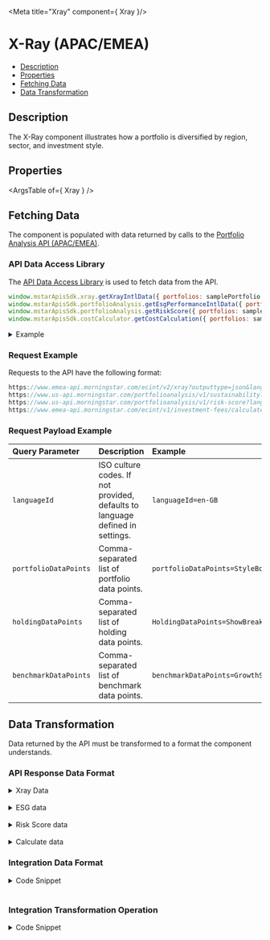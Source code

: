 
<Meta title="Xray" component={ Xray }/>

<style> {
  `
    details {
      padding: 10px;
      font-weight: bold;
      color: white;
      background: #3c3c3c;
    }
    summary {
      font-family: "Nunito Sans","San Francisco",BlinkMacSystemFont,"Segoe UI","Helvetica Neue",Helvetica,Arial,sans-serif;
      cursor: pointer;
    }
    .summary-text {
      padding-left: 5px;
      font-size: 15px;
    }
    .hide {
      opacity: 0;
    }
    .v-application--wrap {
        min-height: 100%
    }
  `}

</style>

# X-Ray (APAC/EMEA)

- [Description](#description)
- [Properties](#properties)
- [Fetching Data](#fetching-data)
- [Data Transformation](#data-transformation)

## Description

The X-Ray component illustrates how a portfolio is diversified by region, sector, and investment style.

<Canvas withSource="open" withToolbar>
  <Story id="tools-x-ray--story-details"></Story>
</Canvas>

## Properties

<ArgsTable of={ Xray } />

## Fetching Data

The component is populated with data returned by calls to the <a href={PORTFOLIO_ANALYSIS_EMEA_URL} target="_blank">Portfolio Analysis API (APAC/EMEA)</a>.

<!--
- [API Data Access Library](#api-data-access-library)
- [Request Example](#request-example)
- [Request Payload Example](#request-payload-example)
-->

### API Data Access Library

The <a href={DATA_ACCESS_LIBRARY} target="_blank">API Data Access Library</a> is used to fetch data from the API.

``` javascript dark
window.mstarApisSdk.xray.getXrayIntlData({ portfolios: samplePortfolio });
window.mstarApisSdk.portfolioAnalysis.getEsgPerformanceIntlData({ portfolios: sampleEsgPortfolio });
window.mstarApisSdk.portfolioAnalysis.getRiskScore({ portfolios: samplePortfolio });
window.mstarApisSdk.costCalculator.getCostCalculation({ portfolios: sampleCostCalculationPortfolio });
```

<details>
  <summary><span class="summary-text">Example</span></summary>

``` javascript dark
const samplePortfolio = {
    type: 3,
    benchmark: {
        type: 'Standard',
        holdings: [{
            identifier: 'XIUSA0010V',
            identifierType: 'MSID',
            weight: 100,
        }],
    },
    holdings: [
        {
            identifier: 'F0GBR052QA',
            identifierType: 'MSID',
            amount: 5000,
        },
        {
            identifier: 'F000000EY1',
            identifierType: 'MSID',
            amount: 2500,
        },
        {
            identifier: 'F00000OXG7',
            identifierType: 'MSID',
            amount: 2000,
        },
        {
            identifier: 'F00000TWNO',
            identifierType: 'MSID',
            amount: 10000,
        },
    ],
    name: 'UK demo portfolio - amount',
};

window.mstarApisSdk.xray.getXrayIntlData({ portfolios: samplePortfolio });
window.mstarApisSdk.portfolioAnalysis.getRiskScore({ portfolios: samplePortfolio });

const sampleEsgPortfolio = [
    {
        Name: 'TestPortfolio1',
        TotalValue: 10000,
        Holdings: [
            {
                SecurityId: 'F00000VCTT',
                Weight: 20,
            },
            {
                SecurityId: '0P00002NW8',
                Weight: 10,
            },
            {
                TradingSymbol: 'AAPL',
                Weight: 15,
            },
            {
                ISIN: 'US09251T1034',
                Weight: 35,
            },
            {
                CUSIP: '256219106',
                Weight: 20,
            },
        ],
        Benchmark: {
            Type: 'Standard',
            Holdings: [
                {
                    SecurityId: 'XIUSA04G92',
                    Type: 'XI',
                    Weight: 100,
                },
            ],
        },
    },
];

window.mstarApisSdk.portfolioAnalysis.getEsgPerformanceIntlData({ portfolios: sampleEsgPortfolio });

const sampleCostCalculationPortfolio = [
    {
        id: 'default',
        amount: 10000,
        holdings: [
            {
                identifier: 'F0GBR052QA',
                identifierType: 'MSID',
                weight: 25.64102564102564,
                initial: {},
                ongoing: [
                    {
                        name: 'Ongoing',
                    },
                    {
                        name: 'Transaction',
                    },
                    {
                        name: 'Performance',
                    },
                ],
            },
            {
                identifier: 'F000000EY1',
                identifierType: 'MSID',
                weight: 12.82051282051282,
                initial: {},
                ongoing: [
                    {
                        name: 'Ongoing',
                    },
                    {
                        name: 'Transaction',
                    },
                    {
                        name: 'Performance',
                    },
                ],
            },
            {
                identifier: 'F00000OXG7',
                identifierType: 'MSID',
                weight: 10.256410256410255,
                initial: {},
                ongoing: [
                    {
                        name: 'Ongoing',
                    },
                    {
                        name: 'Transaction',
                    },
                    {
                        name: 'Performance',
                    },
                ],
            },
            {
                identifier: 'F00000TWNO',
                identifierType: 'MSID',
                weight: 51.28205128205128,
                initial: {},
                ongoing: [
                    {
                        name: 'Ongoing',
                    },
                    {
                        name: 'Transaction',
                    },
                    {
                        name: 'Performance',
                    },
                ],
            },
        ],
    },
];

window.mstarApisSdk.costCalculator.getCostCalculation({ portfolios: sampleCostCalculationPortfolio });

```
</details>

### Request Example

Requests to the API have the following format:

```javascript dark
https://www.emea-api.morningstar.com/ecint/v2/xray?outputtype=json&languageId={{languageId}}&portfolioDataPoints={{portfolioDataPoints}}&holdingDataPoints={{holdingDataPoints}}&benchmarkDataPoints={{benchmarkDataPoints}}
https://www.us-api.morningstar.com/portfolioanalysis/v1/sustainability?langcult={{languageId}}
https://www.us-api.morningstar.com/portfolioanalysis/v1/risk-score?langcult={{languageId}}
https://www.emea-api.morningstar.com/ecint/v1/investment-fees/calculate

```

### Request Payload Example

| Query Parameter | Description|Example |
| :----------- | :--------| :----------- |
| `languageId` |	ISO culture codes. If not provided, defaults to language defined in settings. |`languageId=en-GB` |
| `portfolioDataPoints` |Comma-separated list of portfolio data points.|`portfolioDataPoints=StyleBox,GlobalStockSector` |
| `holdingDataPoints` |Comma-separated list of holding data points.|`HoldingDataPoints=ShowBreakdown` |
| `benchmarkDataPoints` | Comma-separated list of benchmark data points.|`benchmarkDataPoints=GrowthSeries,HistoricalPerformanceSeries,ShowStatistic` |


## Data Transformation

Data returned by the API must be transformed to a format the component understands.
<!--
- [API Response Data Format](#api-response-data-format)
- [Integration Data Format](#integration-data-format)
- [Integration Transformation Operation](#integration-transformation-operation)
-->

### API Response Data Format

<details>
  <summary><span class="summary-text">Xray Data</span></summary>

```json dark
{
    "benchmarkId": "XIUSA0010V",
    "benchmarkName": "Morningstar US Market TR USD",
    "bondStatistics": {
        "effectiveDuration": {
            "value": 6.02,
            "notClassified": "20"
        },
        "averageCreditQuality": {
            "value": 11,
            "notClassified": "0",
            "code": "BBB"
        }
    },
    "holdingOverlap": [
        {
            "holdingId": "AU000000NCM7",
            "name": "Newcrest Mining Ltd",
            "securityId": "E0AUS00AK7",
            "securityType": "E",
            "performanceId": "0P00006WQO",
            "weight": 0.43191,
            "currencyName": "Australian Dollar",
            "parentHoldings": [
                {
                    "holdingId": "0",
                    "weight": 0.39222,
                    "weightInParent": 1.96108
                },
                {
                    "holdingId": "1",
                    "weight": 0.0397,
                    "weightInParent": 0.04962
                }
            ]
        }
    ],
    "holdings": [
        {
            "holdingId": 0,
            "securityId": "F0GBR052QA",
            "symbol": "BRIG",
            "name": "BlackRock Income and Growth Ord",
            "iSIN": "GB0030961691",
            "portfolioDate": "2020-03-31",
            "initialAmount": 2500,
            "marketValue": 2500,
            "weight": 25,
            "starRatingM255": 4,
            "exchangeCode": "LSE"
        }
    ],
    "underlyHoldings": [
        {
            "holdingId": "459200101",
            "name": "International Business Machines Corp",
            "weight": 50,
            "marketValue": 84574478738,
            "sector": "311",
            "sectorId": "",
            "globalSectorId": "311",
            "symbol": "IBM"
        }
    ],
    "trailingPerformance": [
        {
            "type": "MonthEnd",
            "returnType": "TotalReturn",
            "currencyId": "GBP",
            "endDate": "2020-07-31",
            "returns": [
                {
                    "timePeriod": "M0",
                    "value": -7.27306
                },
                {
                    "timePeriod": "M1",
                    "value": -2.98626
                },
                {
                    "timePeriod": "M2",
                    "value": -2.68029
                },
                {
                    "timePeriod": "M3",
                    "value": -0.59432
                }
            ]
        }
    ],
    "correlationMatrix": [
        {
            "timePeriod": "M12",
            "endDate": "2020-07-31",
            "correlationMatrixDetail": [
                {
                    "id": "2",
                    "correlationDetail": [
                        {
                            "id": "2",
                            "correlation": "1"
                        },
                        {
                            "id": "0",
                            "correlation": "0.40771"
                        },
                        {
                            "id": "1",
                            "correlation": "0.42429"
                        }
                    ]
                }
            ]
        }
    ],
    "historicalPerformanceSeries": [
        {
            "returnType": "TotalReturn",
            "timePeriod": "M1",
            "frequency": "Monthly",
            "startDate": "2009-12-31",
            "returns": [
                [
                    "2010-01-31",
                    0.3295
                ],
                [
                    "2010-02-28",
                    1.72681
                ],
                [
                    "2010-03-31",
                    3.30637
                ],
                [
                    "2010-04-30",
                    -0.70923
                ]
            ]
        },
        {
            "returnType": "TotalReturn",
            "timePeriod": "M3",
            "frequency": "Quarterly",
            "startDate": "2009-12-31",
            "returns": [
                [
                    "2010-03-31",
                    5.43654
                ],
                [
                    "2010-06-30",
                    -4.61063
                ],
                [
                    "2010-09-30",
                    8.75383
                ],
                [
                    "2010-12-31",
                    6.6205
                ]
            ]
        },
        {
            "returnType": "TotalReturn",
            "timePeriod": "M12",
            "frequency": "Annual",
            "startDate": "2009-12-31",
            "returns": [
                [
                    "2010-12-31",
                    16.62091
                ],
                [
                    "2011-12-31",
                    16.00074
                ],
                [
                    "2012-12-31",
                    7.38727
                ]
            ]
        }
    ],
    "bestWorstPeriods": {
        "type": "MonthEnd",
        "currencyId": "GBP",
        "date": "2020-07-31",
        "returns": [
            {
                "timePeriod": "M1",
                "startDate": "2012-12-31",
                "endDate": "2013-01-31",
                "type": "Best",
                "value": 8.24162
            }
        ]
    },
    "breakdowns": {
        "assetAllocation": [
            {
                "type": "MorningstarEUR3",
                "salePosition": "N",
                "values": {
                    "1": 90.42966,
                    "2": 0.21931,
                    "3": 3.28567,
                    "4": 6.06535,
                    "99": 0.00001
                }
            }
        ],
        "styleBox": [
            {
                "salePosition": "N",
                "values": {
                    "1": 68.52403,
                    "2": 5.67696,
                    "3": 0,
                    "4": 2.21841,
                    "5": 1.95093,
                    "6": 1.11964,
                    "7": 2.51006,
                    "8": 5.15162,
                    "9": 9.84669,
                    "99": 3.00163
                }
            }
        ],
        "regionalExposure": [
            {
                "salePosition": "N",
                "values": {
                    "1": 56.28222,
                    "2": 0.00576,
                    "3": 0.00629,
                    "4": 43.40694,
                    "5": 0.01775,
                    "6": 0.12872,
                    "7": 0.11905,
                    "8": 0,
                    "9": 0.00452,
                    "10": 0.00552,
                    "11": 0.01563,
                    "12": 0.00686,
                    "13": 0,
                    "99": 0.00074
                }
            }
        ],
        "globalStockSector": [
            {
                "salePosition": "N",
                "values": {
                    "99": 1.67643,
                    "101": 2.08623,
                    "102": 5.27175,
                    "103": 4.17857,
                    "104": 0.36218,
                    "205": 7.10425,
                    "206": 5.3839,
                    "207": 1.64585,
                    "308": 2.79994,
                    "309": 2.0374,
                    "310": 6.02451,
                    "311": 61.42898
                }
            }
        ],
        "countryExposure": [
            {
                "type": "1",
                "salePosition": "N",
                "values": {
                    "99": 0.00074,
                    "aRE": 0.00452,
                    "aUS": 0.01563,
                    "aUT": 0.00895,
                    "bEL": 0.0088,
                    "cAN": 0.00576,
                    "cHL": 0.00629,
                    "dNK": 0.00584,
                    "gBR": 43.40694,
                    "jPN": 0.00552,
                    "kOR": 0.00686,
                    "pOL": 0.11464,
                    "rUS": 0.00442,
                    "uSA": 56.28222,
                    "sWE": 0.12288
                }
            },
            {
                "type": "2",
                "salePosition": "N",
                "values": {
                    "99": 5.60052,
                    "aUS": 22.05554,
                    "cAN": 6.98555,
                    "dEU": 8.75017,
                    "gBR": 38.03748,
                    "nLD": 8.21212,
                    "sWE": 4.49136,
                    "uSA": 5.86841
                }
            }
        ],
        "bondStyleBox": [
            {
                "salePosition": "N",
                "values": {
                    "1": 0,
                    "2": 0,
                    "3": 0,
                    "4": 0,
                    "5": 0,
                    "6": 0,
                    "7": 0,
                    "8": 0,
                    "9": 0,
                    "99": 100
                }
            }
        ],
        "globalBondSector": [
            {
                "salePosition": "N",
                "level": "1",
                "values": {
                    "10": 2.95654,
                    "30": 3.23417,
                    "50": 93.45999,
                    "99": 0.34916
                }
            },
            {
                "salePosition": "N",
                "level": "2",
                "values": {
                    "99": 0.34923,
                    "1010": 1.89271,
                    "1020": 1.06412,
                    "3030": 2.93208,
                    "3040": 0.3018,
                    "5010": 93.45999
                }
            },
            {
                "salePosition": "N",
                "level": "3",
                "values": {
                    "99": 0.34937,
                    "101010": 1.89271,
                    "102010": 1.06412,
                    "303002": 0.34816,
                    "303003": 2.58392,
                    "304012": 0.3018,
                    "501011": 36.25793,
                    "501012": 1.5747,
                    "501016": 0.56548,
                    "501019": 35.11473,
                    "501021": 8.94388,
                    "501022": 2.28184,
                    "501023": 8.72144
                }
            }
        ],
        "creditQuality": [
            {
                "salePosition": "N",
                "values": {
                    "1": 0,
                    "2": 0,
                    "3": 0,
                    "4": 0,
                    "5": 0,
                    "6": 0,
                    "7": 0,
                    "8": 0,
                    "9": 0,
                    "99": 100
                }
            }
        ]
    },
    "equityStatistics": {
        "marketCapital": {
            "value": 40353.00121,
            "notClassified": "0"
        },
        "prospectiveEarningsYield": {
            "value": 12.34881,
            "notClassified": "0"
        },
        "prospectiveBookValueYield": {
            "value": 3.98121,
            "notClassified": "0"
        },
        "prospectiveCashFlowYield": {
            "value": 7.13069,
            "notClassified": "0"
        },
        "prospectiveRevenueYield": {
            "value": 1.20754,
            "notClassified": "0"
        }
    },
    "fees": {
        "actualManagementFee": {
            "value": 0.775,
            "analyzedWeight": "100"
        },
        "managementFee": {
            "value": 0.775,
            "analyzedWeight": "100"
        },
        "ongoingCharge": {
            "value": 0.955,
            "analyzedWeight": "100"
        }
    },
    "benchmark": [
        {
            "trailingPerformance": [
                {
                    "type": "MonthEnd",
                    "returnType": "TotalReturn",
                    "currencyId": "GBP",
                    "endDate": "2020-07-31",
                    "returns": [
                        {
                            "timePeriod": "M0",
                            "value": 3.42815
                        },
                        {
                            "timePeriod": "M1",
                            "value": -0.43954
                        },
                        {
                            "timePeriod": "M2",
                            "value": 1.8641
                        },
                        {
                            "timePeriod": "M3",
                            "value": 9.51099
                        }
                    ]
                }
            ],
            "historicalPerformanceSeries": [
                {
                    "returnType": "TotalReturn",
                    "timePeriod": "M1",
                    "frequency": "Monthly",
                    "startDate": "1991-12-31",
                    "returns": [
                        [
                            "1992-01-31",
                            3.46086
                        ],
                        [
                            "1992-02-29",
                            3.18693
                        ],
                        [
                            "1992-03-31",
                            -1.02535
                        ],
                        [
                            "1992-04-30",
                            -0.17745
                        ]
                    ]
                },
                {
                    "returnType": "TotalReturn",
                    "timePeriod": "M3",
                    "frequency": "Quarterly",
                    "startDate": "1991-12-31",
                    "returns": [
                        [
                            "1992-03-31",
                            5.66344
                        ],
                        [
                            "1992-06-30",
                            -8.11279
                        ],
                        [
                            "1992-09-30",
                            10.48066
                        ],
                        [
                            "1992-12-31",
                            25.3811
                        ]
                    ]
                },
                {
                    "returnType": "TotalReturn",
                    "timePeriod": "M12",
                    "frequency": "Annual",
                    "startDate": "1991-12-31",
                    "returns": [
                        [
                            "1992-12-31",
                            34.49252
                        ],
                        [
                            "1993-12-31",
                            12.58729
                        ],
                        [
                            "1994-12-31",
                            -5.25268
                        ],
                        [
                            "1995-12-31",
                            37.81754
                        ]
                    ]
                }
            ],
            "breakdowns": {
                "assetAllocation": [
                    {
                        "type": "MorningstarEUR3",
                        "salePosition": "N",
                        "values": {
                            "1": 100.00013,
                            "2": 0,
                            "3": 0,
                            "4": 0,
                            "99": -0.00013
                        }
                    },
                    {
                        "type": "MorningstarEUR3",
                        "salePosition": "L",
                        "values": {
                            "1": 100.00013,
                            "2": 0,
                            "3": 0,
                            "4": 0,
                            "99": 0
                        }
                    },
                    {
                        "type": "MorningstarEUR3",
                        "salePosition": "S",
                        "values": {
                            "1": 0,
                            "2": 0,
                            "3": 0,
                            "4": 0,
                            "99": 0
                        }
                    },
                    {
                        "type": "Default1",
                        "salePosition": "N",
                        "values": {
                            "1": 100.00013,
                            "2": 0,
                            "3": 0,
                            "4": 0,
                            "5": 0,
                            "6": 0,
                            "7": 0,
                            "8": 0,
                            "99": -0.00013
                        }
                    },
                    {
                        "type": "Default1",
                        "salePosition": "L",
                        "values": {
                            "1": 100.00013,
                            "2": 0,
                            "3": 0,
                            "4": 0,
                            "5": 0,
                            "6": 0,
                            "7": 0,
                            "8": 0,
                            "99": 0
                        }
                    },
                    {
                        "type": "Default1",
                        "salePosition": "S",
                        "values": {
                            "1": 0,
                            "2": 0,
                            "3": 0,
                            "4": 0,
                            "5": 0,
                            "6": 0,
                            "7": 0,
                            "8": 0,
                            "99": 0
                        }
                    }
                ],
                "styleBox": [
                    {
                        "salePosition": "N",
                        "values": {
                            "1": 24.87078,
                            "2": 26.75742,
                            "3": 26.45905,
                            "4": 5.67438,
                            "5": 6.03605,
                            "6": 5.77338,
                            "7": 1.28745,
                            "8": 1.34742,
                            "9": 1.22776,
                            "99": 0.56632
                        }
                    }
                ],
                "regionalExposure": [
                    {
                        "salePosition": "N",
                        "values": {
                            "1": 98.79823,
                            "2": 0,
                            "3": 0.17865,
                            "4": 0.6142,
                            "5": 0,
                            "6": 0.25641,
                            "7": 0,
                            "8": 0,
                            "9": 0,
                            "10": 0,
                            "11": 0,
                            "12": 0.05575,
                            "13": 0.09676,
                            "99": 0
                        }
                    }
                ],
                "globalStockSector": [
                    {
                        "salePosition": "N",
                        "values": {
                            "99": 0,
                            "101": 2.29692,
                            "102": 11.67377,
                            "103": 12.81601,
                            "104": 3.67898,
                            "205": 6.88838,
                            "206": 14.66697,
                            "207": 3.04869,
                            "308": 10.24215,
                            "309": 2.35183,
                            "310": 8.50058,
                            "311": 23.83573
                        }
                    }
                ],
                "countryExposure": [
                    {
                        "type": "1",
                        "salePosition": "N",
                        "values": {
                            "99": 0,
                            "bRA": 0.16231,
                            "cHE": 0.24011,
                            "cHN": 0.07716,
                            "gBR": 0.6142,
                            "iND": 0.0196,
                            "pRI": 0.01634,
                            "sGP": 0.05106,
                            "sWE": 0.0163,
                            "tWN": 0.00469,
                            "uSA": 98.79823
                        }
                    },
                    {
                        "type": "2",
                        "salePosition": "N",
                        "values": {
                            "dEU": 5.75017,
                            "gBR": 37.03748,
                            "nLD": 2.21212,
                            "sWE": 13.49136,
                            "uSA": 55.86841
                        }
                    }
                ],
                "globalBondSector": [],
                "creditQuality": [
                    {
                        "salePosition": "N",
                        "values": {
                            "1": 0,
                            "2": 0,
                            "3": 0,
                            "4": 0,
                            "5": 0,
                            "6": 0,
                            "7": 0,
                            "8": 0,
                            "9": 0,
                            "99": 0
                        }
                    }
                ],
                "bondStyleBox": [
                    {
                        "salePosition": "N",
                        "values": {
                            "1": 0,
                            "2": 0,
                            "3": 0,
                            "4": 0,
                            "5": 0,
                            "6": 0,
                            "7": 0,
                            "8": 0,
                            "9": 0,
                            "99": 0
                        }
                    }
                ]
            },
            "equityStatistics": {
                "equityWeighting": {
                    "value": 100.00013
                },
                "equityWeightingLong": {
                    "value": 100.00013
                },
                "marketCapital": {
                    "value": 77501.66905
                },
                "prospectiveEarningsYield": {
                    "value": 23.96534
                },
                "prospectiveBookValueYield": {
                    "value": 2.97401
                },
                "prospectiveCashFlowYield": {
                    "value": 11.7471
                },
                "prospectiveRevenueYield": {
                    "value": 2.15261
                }
            }
        }
    ],
    "portfolioRiskScore": {
        "portfolios": [
            {
                "returnCode": -1,
                "errorDescription": "Minimum R-Squared requirement not met",
                "rSquared": 0.5765551571194764,
                "riskScore": -1,
                "zone": null,
                "misfitRisk": -1,
                "misfitRiskBudget": -1,
                "customBenchmarkWeights": null,
                "identifier": null,
                "styleWeights": [
                    {
                        "identifier": "XIUSA0001H",
                        "value": -3.474428992570581e-18
                    },
                    {
                        "identifier": "XIUSA04CG5",
                        "value": 5.556023704803105e-17
                    },
                    {
                        "identifier": "XIUSA04CTD",
                        "value": 0.15247143926544449
                    }
                ]
            }
        ],
        "wedgeParameter": 0.2,
        "minimumRSquared": 0.85,
        "annualizationFactor": 12,
        "lambdaIndexStart": 0,
        "misfitRiskAlpha": 0,
        "misfitRiskBeta": 0,
        "modelPortfolios": [
            {
                "identifier": "Ultra Cautious",
                "averageMisfitRisk": 0,
                "equityReallocationMisfitRisk": 0,
                "fixedReallocationMisfitRisk": 0
            },
            {
                "identifier": "Cautious",
                "averageMisfitRisk": 0,
                "equityReallocationMisfitRisk": 0,
                "fixedReallocationMisfitRisk": 0
            },
            {
                "identifier": "Moderate Cautious",
                "averageMisfitRisk": 0,
                "equityReallocationMisfitRisk": 0,
                "fixedReallocationMisfitRisk": 0
            },
            {
                "identifier": "Moderate",
                "averageMisfitRisk": 0,
                "equityReallocationMisfitRisk": 0,
                "fixedReallocationMisfitRisk": 0
            }
        ],
        "errorCode": 0,
        "errorDescription": null
    },
    "riskStatistics": {
        "type": "MonthEnd",
        "currencyId": "GBP",
        "endDate": "2021-12-31",
        "sRRI": [
            {
                "value": 4,
                "timePeriod": "W260",
                "frequency": "W",
                "endDate": "2021-12-31"
            }
        ]
    }
}
```
</details>
&nbsp;
<details>
  <summary><span class="summary-text">ESG data</span></summary>

```json dark
{
    sustainability:
    [
    {
        "portfolio": {
            "name": "US demo portfolio - weight",
            "esgRisk": {
                "date": "2023-05-31",
                "portfolioCorporateSustainabilityScore": 22.50281455270824,
                "corporateSustainabilityRatingPercentOfEligiblePortfolioCovered": 89.01354348001995,
                "portfolioEnvironmentalRiskScore": 5.091848451356956,
                "portfolioSocialRiskScore": 8.538693804767783,
                "portfolioGovernanceRiskScore": 6.988387286970464,
                "portfolioCorporateEsgRiskExposureScore": 45.19383696442114,
                "portfolioCorporateEsgManagedRiskScore": 22.69131651826059,
                "corporatePercentOfPortfolioCoveredWithHighEsgRiskScores": 12.701601244635242,
                "corporatePercentOfPortfolioCoveredWithLowEsgRiskScores": 38.71888430235047,
                "corporatePercentOfPortfolioCoveredWithMediumEsgRiskScores": 44.02677475814297,
                "corporatePercentOfPortfolioCoveredWithNegligibleEsgRiskScores": 2.0544744863826785,
                "corporatePercentOfPortfolioCoveredWithSevereEsgRiskScores": 2.498265208488642,
                "corporateSustainabilityRatingNumberOfSecuritiesScored": 2644,
                "exposurePercentEligible": 99.86326153313777,
                "exposurePercentNotEligible": 0.13673846686221983,
                "historicalCorporateSustainabilityScore": 22.50281455270824,
                "numberOfSecuritiesNotScoredControversy": 211,
                "numberOfSecuritiesScoredControversy": 2670,
                "percentOfAumCoveredControversy": 89.68472574399682,
                "percentOfAumWithHighAndSevereControversies": 8.748635386695085,
                "percentOfAumWithHighControversies": 7.785514174831109,
                "percentOfAumWithLowControversies": 15.622498066980826,
                "percentOfAumWithModerateControversies": 35.369380217560966,
                "percentOfAumWithNoControversies": 9.063779311843799,
                "percentOfAumWithSevereControversies": 0.9631212118639764,
                "percentOfAumWithSignificantControversies": 31.195707016919325,
                "portfolioDateSustainabilityRating": "2023-05-31",
                "portfolioSustainabilityRatingEligibleHoldingType": "corporate, sovereign",
                "portfolioSustainabilityRatingPercentageOfQualifiedHoldingsCorporate": 99.86326153313777,
                "portfolioSustainabilityRatingPercentageOfQualifiedHoldingsOther": 0.13673846686221983,
                "portfolioSustainabilityRatingPercentageOfQualifiedHoldingsSovereign": 0,
                "percentOfCorporateSustainabilityScoreContributionEScore": 22.627607046355656,
                "percentOfCorporateSustainabilityScoreContributionGScore": 31.05561426816897,
                "percentOfCorporateSustainabilityScoreContributionSScore": 37.94500365617661,
                "percentOfCorporateSustainabilityScoreContributionUnallocatedScore": 8.374694518434865,
                "portfolioUnallocatedEsgRiskScore": 1.88454197683922,
                "sovereignSustainabilityRatingNumberOfSecuritiesScored": 0,
                "sustainabilityRatingCorporateContributionPercent": 100,
                "sustainabilityRatingNumberOfSecuritiesScored": 2644,
                "sustainabilityRatingSovereignContributionPercent": 0
            },
            "productInvolvement": {
                "date": "2023-05-31",
                "abortiveContraceptivesStemCell": 8.002905,
                "adultEntertainment": 0,
                "alcohol": 1.2276893,
                "animalTesting": 17.593145,
                "controversialWeapons": 1.1359795,
                "furAndSpecialtyLeather": 0,
                "gambling": 0.9731018,
                "gmo": 0.3549069,
                "militaryContracting": 1.6163338,
                "nuclear": 1.6827604,
                "palmOil": 0.034524236,
                "pesticides": 0.85807526,
                "smallArms": 0.83537924,
                "thermalCoal": 1.1657262,
                "tobacco": 0.9864496
            },
            "carbonScore": {
                "date": "2023-05-31",
                "carbonRiskScore": 10.17268,
                "carbonRiskPercentageOfPortfolioCovered": 84.56575,
                "carbonRiskLevelClassification": "Medium Risk",
                "carbonRiskPercentageOfCoveredPortfolioWithNegligibleCarbonRiskScores": 10.46469,
                "carbonRiskPercentageOfCoveredPortfolioWithLowCarbonRiskScores": 53.01051,
                "carbonRiskPercentageOfCoveredPortfolioWithMediumCarbonRiskScores": 29.50153,
                "carbonRiskPercentageOfCoveredPortfolioWithHighCarbonRiskScores": 6.60135,
                "carbonRiskPercentageOfCoveredPortfolioWithSevereCarbonRiskScores": 0.42192,
                "carbonRiskExposureScore": 21.47307,
                "carbonRiskOperationsRiskScore": 5.44855,
                "carbonRiskProductsAndServicesRiskScore": 1.95735,
                "carbonStrandedAssetsExposureScore": 70.23348,
                "historicalCarbonRiskScore": 10.17268,
                "historicalCarbonRiskLevelClassification": "Medium Risk",
                "lowCarbonDesignation": "False",
                "carbonStrandedAssetsExposurePercentageOfPortfolioCovered": 4.62669,
                "carbonFootprintScope1And2TonnesPerUsdMillions": 110.34228,
                "carbonFootprintScope1And2PercentageOfPortfolioCovered": 73.84146,
                "carbonFootprintScope1And2And3TonnesPerUsdMillions": 855.50373,
                "carbonFootprintScope1And2And3PercentageOfPortfolioCovered": 73.8272,
                "carbonIntensityScope1And2PercentageOfPortfolioCovered": 84.20385,
                "carbonIntensityScope1And2And3AverageValueInUsdTerms": 1114.55836,
                "carbonIntensityScope1And2And3PercentageOfPortfolioCovered": 84.02672,
                "arcticOilAndGasExplorationPercentageOfPortfolioCovered": 85.15153,
                "carbonSolutionsPercentageOfPortfolioCovered": 84.59273,
                "historicalFossilFuelPercentageOfCoveredPortfolioInvolved": 15.45745,
                "fossilFuelPercentageOfPortfolioCovered": 84.9197,
                "oilAndGasProductionPercentageOfPortfolioCovered": 85.15153,
                "oilAndGasPowerGenerationPercentageOfPortfolioCovered": 85.15153,
                "oilAndGasProductsAndServicesPercentageOfPortfolioCovered": 85.15153,
                "oilSandsExtractionPercentageOfPortfolioCovered": 85.15153,
                "shaleEnergyExtractionPercentageOfCoveredPortfolioInvolved": 6.11892,
                "shaleEnergyExtractionPercentageOfPortfolioCovered": 85.15153,
                "thermalCoalExtractionPercentageOfPortfolioCovered": 85.15153,
                "thermalCoalPowerGenerationPercentageOfPortfolioCovered": 85.15153,
                "carbonRiskManagedRiskScore": 11.30043,
                "fossilFuelPercentageOfCoveredPortfolioInvolved": 15.45745,
                "thermalCoalPowerGenerationPercentageOfCoveredPortfolioInvolved": 4.00005,
                "thermalCoalExtractionPercentageOfCoveredPortfolioInvolved": 2.40106,
                "oilSandsExtractionPercentageOfCoveredPortfolioInvolved": 4.13598,
                "arcticOilAndGasExplorationPercentageOfCoveredPortfolioInvolved": 4.57218,
                "carbonSolutionsPercentageOfCoveredPortfolioInvolved": 12.05435,
                "oilAndGasPowerGenerationPercentageOfCoveredPortfolioInvolved": 8.4937,
                "oilAndGasProductionPercentageOfCoveredPortfolioInvolved": 12.27627,
                "oilAndGasProductsAndServicesPercentageOfCoveredPortfolioInvolved": 13.60068,
                "carbonIntensityScope1And2AverageValueInUsdTerms": 173.78179
            },
            "impactMetrics": {
                "date": "2023-05-31",
                "basicNeedsPercentageOfPortfolioCovered": 88.106,
                "basicNeedsAverageRevenuePercentage": 3.693,
                "climateActionPercentageOfPortfolioCovered": 88.106,
                "climateActionAverageRevenuePercentage": 4.6022,
                "humanDevelopmentPercentageOfPortfolioCovered": 88.106,
                "humanDevelopmentAverageRevenuePercentage": 0.0323,
                "healthyEcosystemsPercentageOfPortfolioCovered": 88.106,
                "healthyEcosystemsAverageRevenuePercentage": 0.4725,
                "resourceSecurityPercentageOfPortfolioCovered": 88.106,
                "resourceSecurityAverageRevenuePercentage": 2.3042,
                "sdg2PercentageOfPortfolioCovered": 88.106,
                "sdg2AverageRevenuePercentage": 0.0905,
                "sdg3PercentageOfPortfolioCovered": 88.106,
                "sdg3AverageRevenuePercentage": 3.3539,
                "sdg4PercentageOfPortfolioCovered": 88.106,
                "sdg4AverageRevenuePercentage": 0.0003,
                "sdg6PercentageOfPortfolioCovered": 88.106,
                "sdg6AverageRevenuePercentage": 0.3446,
                "sdg7PercentageOfPortfolioCovered": 88.106,
                "sdg7AverageRevenuePercentage": 3.0477,
                "sdg9PercentageOfPortfolioCovered": 88.106,
                "sdg9AverageRevenuePercentage": 0.032,
                "sdg10PercentageOfPortfolioCovered": 88.106,
                "sdg10AverageRevenuePercentage": 0.032,
                "sdg11PercentageOfPortfolioCovered": 88.106,
                "sdg11AverageRevenuePercentage": 1.9382,
                "sdg12PercentageOfPortfolioCovered": 88.106,
                "sdg12AverageRevenuePercentage": 2.3601,
                "sdg13PercentageOfPortfolioCovered": 88.106,
                "sdg13AverageRevenuePercentage": 2.158,
                "sdg14PercentageOfPortfolioCovered": 88.106,
                "sdg14AverageRevenuePercentage": 0.1464,
                "sdg15PercentageOfPortfolioCovered": 88.106,
                "sdg15AverageRevenuePercentage": 0.4166
            }
        },
        "benchmark": {
            "name": "Morningstar US Market TR USD",
            "identifier": "XIUSA0010V",
            "identifierType": "SecurityId",
            "securityType": "XI",
            "esgRisk": {
                "portfolioCorporateSustainabilityScore": 21.71,
                "corporateSustainabilityRatingPercentOfEligiblePortfolioCovered": 99.05733,
                "portfolioEnvironmentalRiskScore": 4.26,
                "portfolioSocialRiskScore": 9.25,
                "portfolioGovernanceRiskScore": 7.2,
                "portfolioCorporateEsgRiskExposureScore": 40.20721,
                "portfolioCorporateEsgManagedRiskScore": 18.49908,
                "corporatePercentOfPortfolioCoveredWithHighEsgRiskScores": 12.34959,
                "corporatePercentOfPortfolioCoveredWithLowEsgRiskScores": 44.21679,
                "corporatePercentOfPortfolioCoveredWithMediumEsgRiskScores": 41.13158,
                "corporatePercentOfPortfolioCoveredWithNegligibleEsgRiskScores": 1.30782,
                "corporatePercentOfPortfolioCoveredWithSevereEsgRiskScores": 0.99423,
                "corporateSustainabilityRatingNumberOfSecuritiesScored": 1427,
                "historicalCorporateSustainabilityScore": 21.82508,
                "portfolioDateSustainabilityRating": "2023-03-31",
                "portfolioSustainabilityRatingEligibleHoldingType": "corporate, sovereign",
                "portfolioSustainabilityRatingPercentageOfQualifiedHoldingsCorporate": 100,
                "portfolioSustainabilityRatingPercentageOfQualifiedHoldingsOther": 0,
                "portfolioSustainabilityRatingPercentageOfQualifiedHoldingsSovereign": 0,
                "percentOfCorporateSustainabilityScoreContributionEScore": 19.62804,
                "percentOfCorporateSustainabilityScoreContributionGScore": 33.17816,
                "percentOfCorporateSustainabilityScoreContributionSScore": 42.60623,
                "percentOfCorporateSustainabilityScoreContributionUnallocatedScore": 4.59217,
                "sovereignSustainabilityRatingNumberOfSecuritiesScored": 0,
                "portfolioUnallocatedEsgScore": 1
            },
            "productInvolvement": {
                "abortiveContraceptivesStemCell": 9.33554,
                "adultEntertainment": 0,
                "alcohol": 0.17368,
                "animalTesting": 19.51684,
                "controversialWeapons": 1.8611,
                "furAndSpecialtyLeather": 0,
                "gambling": 0.34685,
                "gmo": 0.10992,
                "militaryContracting": 3.34638,
                "nuclear": 1.82321,
                "palmOil": 0,
                "pesticides": 0.17371,
                "smallArms": 0.96214,
                "thermalCoal": 1.30567,
                "tobacco": 0.63387
            },
            "carbonScore": {
                "date": "2023-03-31",
                "carbonRiskScore": 8.11,
                "carbonRiskPercentageOfPortfolioCovered": 98.69094,
                "carbonRiskLevelClassification": "Low Risk",
                "carbonRiskPercentageOfCoveredPortfolioWithNegligibleCarbonRiskScores": 20.08165,
                "carbonRiskPercentageOfCoveredPortfolioWithLowCarbonRiskScores": 53.36606,
                "carbonRiskPercentageOfCoveredPortfolioWithMediumCarbonRiskScores": 20.87264,
                "carbonRiskPercentageOfCoveredPortfolioWithHighCarbonRiskScores": 5.17963,
                "carbonRiskPercentageOfCoveredPortfolioWithSevereCarbonRiskScores": 0.50003,
                "carbonRiskExposureScore": 14.93,
                "carbonRiskOperationsRiskScore": 4.76,
                "carbonRiskProductsAndServicesRiskScore": 0.76,
                "carbonStrandedAssetsExposureScore": 76.51,
                "historicalCarbonRiskScore": 8.15472,
                "historicalCarbonRiskLevelClassification": "Low Risk",
                "lowCarbonDesignation": "0",
                "carbonStrandedAssetsExposurePercentageOfPortfolioCovered": 3.01773,
                "carbonFootprintScope1And2TonnesPerUsdMillions": 37.25,
                "carbonFootprintScope1And2PercentageOfPortfolioCovered": 93.24561,
                "carbonFootprintScope1And2And3TonnesPerUsdMillions": 326.06,
                "carbonFootprintScope1And2And3PercentageOfPortfolioCovered": 93.44802,
                "carbonIntensityScope1And2PercentageOfPortfolioCovered": 97.8373,
                "carbonIntensityScope1And2And3AverageValueInUsdTerms": 875.96902,
                "carbonIntensityScope1And2And3PercentageOfPortfolioCovered": 98.17274,
                "arcticOilAndGasExplorationPercentageOfPortfolioCovered": 99.17357,
                "carbonSolutionsPercentageOfPortfolioCovered": 98.52659,
                "historicalFossilFuelPercentageOfCoveredPortfolioInvolved": 8.1853,
                "fossilFuelPercentageOfPortfolioCovered": 96.66453,
                "oilAndGasProductionPercentageOfPortfolioCovered": 99.17357,
                "oilAndGasPowerGenerationPercentageOfPortfolioCovered": 99.17357,
                "oilAndGasProductsAndServicesPercentageOfPortfolioCovered": 99.17357,
                "oilSandsExtractionPercentageOfPortfolioCovered": 99.17357,
                "shaleEnergyExtractionPercentageOfCoveredPortfolioInvolved": 3.26898,
                "shaleEnergyExtractionPercentageOfPortfolioCovered": 99.17357,
                "thermalCoalExtractionPercentageOfPortfolioCovered": 99.17357,
                "thermalCoalPowerGenerationPercentageOfPortfolioCovered": 99.17357,
                "carbonRiskManagedRiskScore": 6.82,
                "fossilFuelPercentageOfCoveredPortfolioInvolved": 7.34188,
                "thermalCoalPowerGenerationPercentageOfCoveredPortfolioInvolved": 3.3302,
                "thermalCoalExtractionPercentageOfCoveredPortfolioInvolved": 0.03856,
                "oilSandsExtractionPercentageOfCoveredPortfolioInvolved": 2.21159,
                "arcticOilAndGasExplorationPercentageOfCoveredPortfolioInvolved": 2.21159,
                "carbonSolutionsPercentageOfCoveredPortfolioInvolved": 15.12536,
                "oilAndGasPowerGenerationPercentageOfCoveredPortfolioInvolved": 4.04154,
                "oilAndGasProductionPercentageOfCoveredPortfolioInvolved": 8.03929,
                "oilAndGasProductsAndServicesPercentageOfCoveredPortfolioInvolved": 22.28312,
                "carbonIntensityScope1And2AverageValueInUsdTerms": 123.0245
            },
            "impactMetrics": {
                "basicNeedsPercentageOfPortfolioCovered": 97.2703,
                "basicNeedsAverageRevenuePercentage": 5.1994,
                "climateActionPercentageOfPortfolioCovered": 97.2703,
                "climateActionAverageRevenuePercentage": 9.4715,
                "humanDevelopmentPercentageOfPortfolioCovered": 97.2703,
                "humanDevelopmentAverageRevenuePercentage": 0.057,
                "healthyEcosystemsPercentageOfPortfolioCovered": 97.2703,
                "healthyEcosystemsAverageRevenuePercentage": 0.2469,
                "resourceSecurityPercentageOfPortfolioCovered": 97.2703,
                "resourceSecurityAverageRevenuePercentage": 2.202,
                "sdg2PercentageOfPortfolioCovered": 97.2686,
                "sdg2AverageRevenuePercentage": 0.0298,
                "sdg3PercentageOfPortfolioCovered": 97.2686,
                "sdg3AverageRevenuePercentage": 4.878,
                "sdg4PercentageOfPortfolioCovered": 97.2686,
                "sdg4AverageRevenuePercentage": 0,
                "sdg6PercentageOfPortfolioCovered": 97.2686,
                "sdg6AverageRevenuePercentage": 0.3087,
                "sdg7PercentageOfPortfolioCovered": 97.2686,
                "sdg7AverageRevenuePercentage": 7.7717,
                "sdg9PercentageOfPortfolioCovered": 97.2686,
                "sdg9AverageRevenuePercentage": 0.0569,
                "sdg10PercentageOfPortfolioCovered": 97.2686,
                "sdg10AverageRevenuePercentage": 0.0569,
                "sdg11PercentageOfPortfolioCovered": 97.2686,
                "sdg11AverageRevenuePercentage": 1.9696,
                "sdg12PercentageOfPortfolioCovered": 97.2686,
                "sdg12AverageRevenuePercentage": 2.2112,
                "sdg13PercentageOfPortfolioCovered": 97.2686,
                "sdg13AverageRevenuePercentage": 2.0681,
                "sdg14PercentageOfPortfolioCovered": 97.2686,
                "sdg14AverageRevenuePercentage": 0.0615,
                "sdg15PercentageOfPortfolioCovered": 97.2686,
                "sdg15AverageRevenuePercentage": 0.2146
            }
        },
        "securityBreakdown": [
            {
                "name": "iShares MSCI ACWI ETF",
                "identifier": "0P0000A70M",
                "identifierType": "PerformanceId",
                "securityType": "FE",
                "esgRisk": {
                    "portfolioCorporateSustainabilityScore": 21.76,
                    "corporateSustainabilityRatingPercentOfEligiblePortfolioCovered": 99.18589,
                    "portfolioEnvironmentalRiskScore": 4.8,
                    "portfolioSocialRiskScore": 9.36,
                    "portfolioGovernanceRiskScore": 7.51,
                    "portfolioCorporateEsgRiskExposureScore": 42.00868,
                    "portfolioCorporateEsgManagedRiskScore": 20.2498,
                    "morningstarSustainabilityRating": "Below Average",
                    "corporateSustainabilityPercentRankInGlobalCategory": 72,
                    "historicalCorporateSustainabilityScoreGlobalCategoryAverage": 20.95526,
                    "historicalCorporateSustainabilityPercentRankInGlobalCategory": 72,
                    "corporatePercentOfPortfolioCoveredWithHighEsgRiskScores": 11.92344,
                    "corporatePercentOfPortfolioCoveredWithLowEsgRiskScores": 42.98442,
                    "corporatePercentOfPortfolioCoveredWithMediumEsgRiskScores": 42.26378,
                    "corporatePercentOfPortfolioCoveredWithNegligibleEsgRiskScores": 1.60208,
                    "corporatePercentOfPortfolioCoveredWithSevereEsgRiskScores": 1.22628,
                    "corporateSustainabilityRatingNumberOfSecuritiesScored": 2280,
                    "historicalCorporateSustainabilityScore": 21.87153,
                    "portfolioDateSustainabilityRating": "2023-03-31",
                    "portfolioSustainabilityRatingEligibleHoldingType": "corporate, sovereign",
                    "portfolioSustainabilityRatingPercentageOfQualifiedHoldingsCorporate": 99.80074,
                    "portfolioSustainabilityRatingPercentageOfQualifiedHoldingsOther": 0.19926,
                    "portfolioSustainabilityRatingPercentageOfQualifiedHoldingsSovereign": 0,
                    "percentOfCorporateSustainabilityScoreContributionEScore": 22.06893,
                    "percentOfCorporateSustainabilityScoreContributionGScore": 34.52674,
                    "percentOfCorporateSustainabilityScoreContributionSScore": 43.00645,
                    "percentOfCorporateSustainabilityScoreContributionUnallocatedScore": 0.40207,
                    "sovereignSustainabilityRatingNumberOfSecuritiesScored": 0,
                    "portfolioSustainabilityRatingCorporateContributionPercent": 100,
                    "portfolioSustainabilityRatingSovereignContributionPercent": 0,
                    "portfolioCorporateSustainabilityRating": "Below Average",
                    "sovereignSustainabilityGlobalCategoryAverage": 14.82306,
                    "historicalSovereignSustainabilityScoreGlobalCategoryAverage": 14.67757,
                    "numberOfFundsInGlobalCategoryCorporateSustainability": 7809,
                    "numberOfFundsInGlobalCategorySovereignSustainability": 1356,
                    "sovereignSustainabilityBreakpoint12": 21.69,
                    "sovereignSustainabilityBreakpoint23": 13.81,
                    "sovereignSustainabilityBreakpoint34": 13.28,
                    "sovereignSustainabilityBreakpoint45": 12.22,
                    "portfolioUnallocatedEsgScore": 0.09,
                    "corporateSustainabilityAbsoluteRankInGlobalCategory": 5648,
                    "historicalCorporateSustainabilityAbsoluteRankInGlobalCategory": 5665,
                    "corporateSustainabilityGlobalCategoryAverage": 20.8392
                },
                "productInvolvement": {
                    "abortiveContraceptivesStemCell": 9.83605,
                    "adultEntertainment": 0,
                    "alcohol": 1.24659,
                    "animalTesting": 19.77504,
                    "controversialWeapons": 1.63675,
                    "furAndSpecialtyLeather": 0,
                    "gambling": 0.39989,
                    "gmo": 0.17893,
                    "militaryContracting": 2.4993,
                    "nuclear": 1.61827,
                    "palmOil": 0.05547,
                    "pesticides": 0.39229,
                    "smallArms": 1.00495,
                    "thermalCoal": 1.12307,
                    "tobacco": 0.70381
                },
                "carbonScore": {
                    "date": "2023-03-31",
                    "carbonRiskScore": 8.56,
                    "carbonRiskPercentageOfPortfolioCovered": 99.01657,
                    "carbonRiskLevelClassification": "Low Risk",
                    "carbonRiskPercentageOfCoveredPortfolioWithNegligibleCarbonRiskScores": 17.08028,
                    "carbonRiskPercentageOfCoveredPortfolioWithLowCarbonRiskScores": 54.53199,
                    "carbonRiskPercentageOfCoveredPortfolioWithMediumCarbonRiskScores": 22.85848,
                    "carbonRiskPercentageOfCoveredPortfolioWithHighCarbonRiskScores": 4.74105,
                    "carbonRiskPercentageOfCoveredPortfolioWithSevereCarbonRiskScores": 0.7882,
                    "carbonRiskExposureScore": 16.79,
                    "carbonRiskOperationsRiskScore": 4.94,
                    "carbonRiskProductsAndServicesRiskScore": 1.09,
                    "carbonStrandedAssetsExposureScore": 70.97,
                    "historicalCarbonRiskScore": 8.68391,
                    "historicalCarbonRiskLevelClassification": "Low Risk",
                    "lowCarbonDesignation": "0",
                    "carbonStrandedAssetsExposurePercentageOfPortfolioCovered": 3.51204,
                    "carbonFootprintScope1And2TonnesPerUsdMillions": 61.78,
                    "carbonFootprintScope1And2PercentageOfPortfolioCovered": 89.76336,
                    "carbonFootprintScope1And2And3TonnesPerUsdMillions": 452.5,
                    "carbonFootprintScope1And2And3PercentageOfPortfolioCovered": 89.85912,
                    "carbonIntensityScope1And2PercentageOfPortfolioCovered": 97.03886,
                    "carbonIntensityScope1And2And3AverageValueInUsdTerms": 937.15323,
                    "carbonIntensityScope1And2And3PercentageOfPortfolioCovered": 97.28538,
                    "arcticOilAndGasExplorationPercentageOfPortfolioCovered": 98.69794,
                    "carbonSolutionsPercentageOfPortfolioCovered": 98.19046,
                    "historicalFossilFuelPercentageOfCoveredPortfolioInvolved": 9.16067,
                    "fossilFuelPercentageOfPortfolioCovered": 96.46138,
                    "oilAndGasProductionPercentageOfPortfolioCovered": 98.69794,
                    "oilAndGasPowerGenerationPercentageOfPortfolioCovered": 98.69794,
                    "oilAndGasProductsAndServicesPercentageOfPortfolioCovered": 98.69794,
                    "oilSandsExtractionPercentageOfPortfolioCovered": 98.69794,
                    "shaleEnergyExtractionPercentageOfCoveredPortfolioInvolved": 3.79083,
                    "shaleEnergyExtractionPercentageOfPortfolioCovered": 98.69794,
                    "thermalCoalExtractionPercentageOfPortfolioCovered": 98.69794,
                    "thermalCoalPowerGenerationPercentageOfPortfolioCovered": 98.69794,
                    "carbonRiskManagedRiskScore": 8.23,
                    "fossilFuelPercentageOfCoveredPortfolioInvolved": 8.17472,
                    "thermalCoalPowerGenerationPercentageOfCoveredPortfolioInvolved": 3.00567,
                    "thermalCoalExtractionPercentageOfCoveredPortfolioInvolved": 1.18387,
                    "oilSandsExtractionPercentageOfCoveredPortfolioInvolved": 2.65263,
                    "arcticOilAndGasExplorationPercentageOfCoveredPortfolioInvolved": 2.64379,
                    "carbonSolutionsPercentageOfCoveredPortfolioInvolved": 13.51818,
                    "oilAndGasPowerGenerationPercentageOfCoveredPortfolioInvolved": 4.71693,
                    "oilAndGasProductionPercentageOfCoveredPortfolioInvolved": 8.63332,
                    "oilAndGasProductsAndServicesPercentageOfCoveredPortfolioInvolved": 17.56445,
                    "carbonIntensityScope1And2AverageValueInUsdTerms": 156.87268
                },
                "impactMetrics": {
                    "basicNeedsPercentageOfPortfolioCovered": 98.6138,
                    "basicNeedsAverageRevenuePercentage": 5.1822,
                    "climateActionPercentageOfPortfolioCovered": 98.6138,
                    "climateActionAverageRevenuePercentage": 7.3222,
                    "humanDevelopmentPercentageOfPortfolioCovered": 98.6138,
                    "humanDevelopmentAverageRevenuePercentage": 0.0474,
                    "healthyEcosystemsPercentageOfPortfolioCovered": 98.6138,
                    "healthyEcosystemsAverageRevenuePercentage": 0.2993,
                    "resourceSecurityPercentageOfPortfolioCovered": 98.6138,
                    "resourceSecurityAverageRevenuePercentage": 2.1764,
                    "sdg2PercentageOfPortfolioCovered": 98.6209,
                    "sdg2AverageRevenuePercentage": 0.0571,
                    "sdg3PercentageOfPortfolioCovered": 98.6209,
                    "sdg3AverageRevenuePercentage": 4.924,
                    "sdg4PercentageOfPortfolioCovered": 98.6209,
                    "sdg4AverageRevenuePercentage": 0.0001,
                    "sdg6PercentageOfPortfolioCovered": 98.6209,
                    "sdg6AverageRevenuePercentage": 0.2652,
                    "sdg7PercentageOfPortfolioCovered": 98.6209,
                    "sdg7AverageRevenuePercentage": 5.7372,
                    "sdg9PercentageOfPortfolioCovered": 98.6209,
                    "sdg9AverageRevenuePercentage": 0.0476,
                    "sdg10PercentageOfPortfolioCovered": 98.6209,
                    "sdg10AverageRevenuePercentage": 0.0476,
                    "sdg11PercentageOfPortfolioCovered": 98.6209,
                    "sdg11AverageRevenuePercentage": 1.9175,
                    "sdg12PercentageOfPortfolioCovered": 98.6209,
                    "sdg12AverageRevenuePercentage": 2.1969,
                    "sdg13PercentageOfPortfolioCovered": 98.6209,
                    "sdg13AverageRevenuePercentage": 2.1674,
                    "sdg14PercentageOfPortfolioCovered": 98.6209,
                    "sdg14AverageRevenuePercentage": 0.0827,
                    "sdg15PercentageOfPortfolioCovered": 98.6209,
                    "sdg15AverageRevenuePercentage": 0.2729
                }
            },
            {
                "name": "Invesco FTSE RAFI Dev Mkts ex-US ETF",
                "identifier": "0P000090NH",
                "identifierType": "PerformanceId",
                "securityType": "FE",
                "esgRisk": {
                    "portfolioCorporateSustainabilityScore": 22.46,
                    "corporateSustainabilityRatingPercentOfEligiblePortfolioCovered": 99.47815,
                    "portfolioEnvironmentalRiskScore": 5.95,
                    "portfolioSocialRiskScore": 8.92,
                    "portfolioGovernanceRiskScore": 7.48,
                    "portfolioCorporateEsgRiskExposureScore": 48.15536,
                    "portfolioCorporateEsgManagedRiskScore": 25.69151,
                    "morningstarSustainabilityRating": "Below Average",
                    "corporateSustainabilityPercentRankInGlobalCategory": 85,
                    "historicalCorporateSustainabilityScoreGlobalCategoryAverage": 20.95526,
                    "historicalCorporateSustainabilityPercentRankInGlobalCategory": 86,
                    "corporatePercentOfPortfolioCoveredWithHighEsgRiskScores": 14.78619,
                    "corporatePercentOfPortfolioCoveredWithLowEsgRiskScores": 37.63633,
                    "corporatePercentOfPortfolioCoveredWithMediumEsgRiskScores": 45.14742,
                    "corporatePercentOfPortfolioCoveredWithNegligibleEsgRiskScores": 1.77991,
                    "corporatePercentOfPortfolioCoveredWithSevereEsgRiskScores": 0.65015,
                    "corporateSustainabilityRatingNumberOfSecuritiesScored": 1025,
                    "historicalCorporateSustainabilityScore": 22.69942,
                    "portfolioDateSustainabilityRating": "2023-03-30",
                    "portfolioSustainabilityRatingEligibleHoldingType": "corporate, sovereign",
                    "portfolioSustainabilityRatingPercentageOfQualifiedHoldingsCorporate": 99.88363,
                    "portfolioSustainabilityRatingPercentageOfQualifiedHoldingsOther": 0.11637,
                    "portfolioSustainabilityRatingPercentageOfQualifiedHoldingsSovereign": 0,
                    "percentOfCorporateSustainabilityScoreContributionEScore": 26.46766,
                    "percentOfCorporateSustainabilityScoreContributionGScore": 33.30808,
                    "percentOfCorporateSustainabilityScoreContributionSScore": 39.68831,
                    "percentOfCorporateSustainabilityScoreContributionUnallocatedScore": 0.53875,
                    "sovereignSustainabilityRatingNumberOfSecuritiesScored": 0,
                    "portfolioSustainabilityRatingCorporateContributionPercent": 100,
                    "portfolioSustainabilityRatingSovereignContributionPercent": 0,
                    "portfolioCorporateSustainabilityRating": "Below Average",
                    "sovereignSustainabilityGlobalCategoryAverage": 14.82306,
                    "historicalSovereignSustainabilityScoreGlobalCategoryAverage": 14.67757,
                    "numberOfFundsInGlobalCategoryCorporateSustainability": 7809,
                    "numberOfFundsInGlobalCategorySovereignSustainability": 1356,
                    "sovereignSustainabilityBreakpoint12": 21.69,
                    "sovereignSustainabilityBreakpoint23": 13.81,
                    "sovereignSustainabilityBreakpoint34": 13.28,
                    "sovereignSustainabilityBreakpoint45": 12.22,
                    "portfolioUnallocatedEsgScore": 0.12,
                    "corporateSustainabilityAbsoluteRankInGlobalCategory": 6653,
                    "historicalCorporateSustainabilityAbsoluteRankInGlobalCategory": 6752,
                    "corporateSustainabilityGlobalCategoryAverage": 20.8392
                },
                "productInvolvement": {
                    "abortiveContraceptivesStemCell": 8.28846,
                    "adultEntertainment": 0,
                    "alcohol": 1.68907,
                    "animalTesting": 20.20893,
                    "controversialWeapons": 1.06698,
                    "furAndSpecialtyLeather": 0,
                    "gambling": 0.25247,
                    "gmo": 0.43974,
                    "militaryContracting": 1.23113,
                    "nuclear": 2.3659,
                    "palmOil": 0.03523,
                    "pesticides": 1.2581,
                    "smallArms": 0.81965,
                    "thermalCoal": 0.83035,
                    "tobacco": 1.35904
                },
                "carbonScore": {
                    "date": "2023-03-31",
                    "carbonRiskScore": 11.69,
                    "carbonRiskPercentageOfPortfolioCovered": 99.21617,
                    "carbonRiskLevelClassification": "Medium Risk",
                    "carbonRiskPercentageOfCoveredPortfolioWithNegligibleCarbonRiskScores": 7.00516,
                    "carbonRiskPercentageOfCoveredPortfolioWithLowCarbonRiskScores": 52.11504,
                    "carbonRiskPercentageOfCoveredPortfolioWithMediumCarbonRiskScores": 31.9336,
                    "carbonRiskPercentageOfCoveredPortfolioWithHighCarbonRiskScores": 7.96484,
                    "carbonRiskPercentageOfCoveredPortfolioWithSevereCarbonRiskScores": 0.98137,
                    "carbonRiskExposureScore": 24.85,
                    "carbonRiskOperationsRiskScore": 5.85,
                    "carbonRiskProductsAndServicesRiskScore": 2.44,
                    "carbonStrandedAssetsExposureScore": 64.86,
                    "historicalCarbonRiskScore": 12.402,
                    "historicalCarbonRiskLevelClassification": "Medium Risk",
                    "lowCarbonDesignation": "0",
                    "carbonStrandedAssetsExposurePercentageOfPortfolioCovered": 7.05338,
                    "carbonFootprintScope1And2TonnesPerUsdMillions": 148.98,
                    "carbonFootprintScope1And2PercentageOfPortfolioCovered": 83.64649,
                    "carbonFootprintScope1And2And3TonnesPerUsdMillions": 1061.37,
                    "carbonFootprintScope1And2And3PercentageOfPortfolioCovered": 83.64649,
                    "carbonIntensityScope1And2PercentageOfPortfolioCovered": 97.75579,
                    "carbonIntensityScope1And2And3AverageValueInUsdTerms": 1200.44272,
                    "carbonIntensityScope1And2And3PercentageOfPortfolioCovered": 97.86588,
                    "arcticOilAndGasExplorationPercentageOfPortfolioCovered": 99.30117,
                    "carbonSolutionsPercentageOfPortfolioCovered": 98.8586,
                    "historicalFossilFuelPercentageOfCoveredPortfolioInvolved": 17.48244,
                    "fossilFuelPercentageOfPortfolioCovered": 96.16462,
                    "oilAndGasProductionPercentageOfPortfolioCovered": 99.30117,
                    "oilAndGasPowerGenerationPercentageOfPortfolioCovered": 99.30117,
                    "oilAndGasProductsAndServicesPercentageOfPortfolioCovered": 99.30117,
                    "oilSandsExtractionPercentageOfPortfolioCovered": 99.30117,
                    "shaleEnergyExtractionPercentageOfCoveredPortfolioInvolved": 7.85145,
                    "shaleEnergyExtractionPercentageOfPortfolioCovered": 99.30117,
                    "thermalCoalExtractionPercentageOfPortfolioCovered": 99.30117,
                    "thermalCoalPowerGenerationPercentageOfPortfolioCovered": 99.30117,
                    "carbonRiskManagedRiskScore": 13.16,
                    "fossilFuelPercentageOfCoveredPortfolioInvolved": 15.19774,
                    "thermalCoalPowerGenerationPercentageOfCoveredPortfolioInvolved": 4.83871,
                    "thermalCoalExtractionPercentageOfCoveredPortfolioInvolved": 3.53996,
                    "oilSandsExtractionPercentageOfCoveredPortfolioInvolved": 5.76056,
                    "arcticOilAndGasExplorationPercentageOfCoveredPortfolioInvolved": 6.61566,
                    "carbonSolutionsPercentageOfCoveredPortfolioInvolved": 11.47927,
                    "oilAndGasPowerGenerationPercentageOfCoveredPortfolioInvolved": 11.14573,
                    "oilAndGasProductionPercentageOfCoveredPortfolioInvolved": 15.05249,
                    "oilAndGasProductsAndServicesPercentageOfCoveredPortfolioInvolved": 12.46792,
                    "carbonIntensityScope1And2AverageValueInUsdTerms": 183.65312
                },
                "impactMetrics": {
                    "basicNeedsPercentageOfPortfolioCovered": 99.0715,
                    "basicNeedsAverageRevenuePercentage": 3.4746,
                    "climateActionPercentageOfPortfolioCovered": 99.0715,
                    "climateActionAverageRevenuePercentage": 3.0542,
                    "humanDevelopmentPercentageOfPortfolioCovered": 99.0715,
                    "humanDevelopmentAverageRevenuePercentage": 0.0315,
                    "healthyEcosystemsPercentageOfPortfolioCovered": 99.0715,
                    "healthyEcosystemsAverageRevenuePercentage": 0.6274,
                    "resourceSecurityPercentageOfPortfolioCovered": 99.0715,
                    "resourceSecurityAverageRevenuePercentage": 2.7052,
                    "sdg2PercentageOfPortfolioCovered": 99.0715,
                    "sdg2AverageRevenuePercentage": 0.1194,
                    "sdg3PercentageOfPortfolioCovered": 99.0715,
                    "sdg3AverageRevenuePercentage": 3.0715,
                    "sdg4PercentageOfPortfolioCovered": 99.0715,
                    "sdg4AverageRevenuePercentage": 0.0005,
                    "sdg6PercentageOfPortfolioCovered": 99.0715,
                    "sdg6AverageRevenuePercentage": 0.3829,
                    "sdg7PercentageOfPortfolioCovered": 99.0715,
                    "sdg7AverageRevenuePercentage": 1.3533,
                    "sdg9PercentageOfPortfolioCovered": 99.0715,
                    "sdg9AverageRevenuePercentage": 0.031,
                    "sdg10PercentageOfPortfolioCovered": 99.0715,
                    "sdg10AverageRevenuePercentage": 0.031,
                    "sdg11PercentageOfPortfolioCovered": 99.0715,
                    "sdg11AverageRevenuePercentage": 2.2057,
                    "sdg12PercentageOfPortfolioCovered": 99.0715,
                    "sdg12AverageRevenuePercentage": 2.7591,
                    "sdg13PercentageOfPortfolioCovered": 99.0715,
                    "sdg13AverageRevenuePercentage": 2.5203,
                    "sdg14PercentageOfPortfolioCovered": 99.0715,
                    "sdg14AverageRevenuePercentage": 0.1733,
                    "sdg15PercentageOfPortfolioCovered": 99.0715,
                    "sdg15AverageRevenuePercentage": 0.5736
                }
            },
            {
                "name": "1290 High Yield Bond A",
                "identifier": "0P00012ROU",
                "identifierType": "PerformanceId",
                "securityType": "FO",
                "esgRisk": {
                    "corporateSustainabilityRatingPercentOfEligiblePortfolioCovered": 45.86175,
                    "historicalCorporateSustainabilityScoreGlobalCategoryAverage": 23.0769,
                    "corporatePercentOfPortfolioCoveredWithHighEsgRiskScores": 17.72498,
                    "corporatePercentOfPortfolioCoveredWithLowEsgRiskScores": 23.98242,
                    "corporatePercentOfPortfolioCoveredWithMediumEsgRiskScores": 41.94515,
                    "corporatePercentOfPortfolioCoveredWithNegligibleEsgRiskScores": 0.72177,
                    "corporatePercentOfPortfolioCoveredWithSevereEsgRiskScores": 15.62567,
                    "corporateSustainabilityRatingNumberOfSecuritiesScored": 121,
                    "portfolioDateSustainabilityRating": "2023-02-28",
                    "portfolioSustainabilityRatingEligibleHoldingType": "corporate, sovereign",
                    "portfolioSustainabilityRatingPercentageOfQualifiedHoldingsCorporate": 100,
                    "portfolioSustainabilityRatingPercentageOfQualifiedHoldingsOther": 0,
                    "portfolioSustainabilityRatingPercentageOfQualifiedHoldingsSovereign": 0,
                    "sovereignSustainabilityRatingNumberOfSecuritiesScored": 0,
                    "sovereignSustainabilityGlobalCategoryAverage": 14.5671,
                    "historicalSovereignSustainabilityScoreGlobalCategoryAverage": 14.46445,
                    "numberOfFundsInGlobalCategoryCorporateSustainability": 2992,
                    "numberOfFundsInGlobalCategorySovereignSustainability": 3430,
                    "sovereignSustainabilityBreakpoint12": 17.27,
                    "sovereignSustainabilityBreakpoint23": 13.71,
                    "sovereignSustainabilityBreakpoint34": 13.4,
                    "sovereignSustainabilityBreakpoint45": 13.4,
                    "corporateSustainabilityGlobalCategoryAverage": 22.96756
                },
                "productInvolvement": {
                    "abortiveContraceptivesStemCell": 2.34276,
                    "adultEntertainment": 0,
                    "alcohol": 0,
                    "animalTesting": 3.04222,
                    "controversialWeapons": 0.49425,
                    "furAndSpecialtyLeather": 0,
                    "gambling": 4.52895,
                    "gmo": 0,
                    "militaryContracting": 1.25648,
                    "nuclear": 0,
                    "palmOil": 0,
                    "pesticides": 0.86838,
                    "smallArms": 0.51935,
                    "thermalCoal": 0,
                    "tobacco": 0.49408
                },
                "carbonScore": {
                    "date": "2023-03-31",
                    "carbonRiskScore": 14.17,
                    "carbonRiskPercentageOfPortfolioCovered": 27.87521,
                    "carbonRiskLevelClassification": "Medium Risk",
                    "carbonRiskPercentageOfCoveredPortfolioWithNegligibleCarbonRiskScores": 27.04138,
                    "carbonRiskPercentageOfCoveredPortfolioWithLowCarbonRiskScores": 15.98414,
                    "carbonRiskPercentageOfCoveredPortfolioWithMediumCarbonRiskScores": 43.3123,
                    "carbonRiskPercentageOfCoveredPortfolioWithHighCarbonRiskScores": 5.76423,
                    "carbonRiskPercentageOfCoveredPortfolioWithSevereCarbonRiskScores": 7.89795,
                    "carbonRiskExposureScore": 19.41,
                    "carbonRiskOperationsRiskScore": 9.9,
                    "carbonRiskProductsAndServicesRiskScore": 0.78,
                    "carbonStrandedAssetsExposureScore": 79,
                    "historicalCarbonRiskScore": 0,
                    "historicalCarbonRiskLevelClassification": "Medium Risk",
                    "carbonStrandedAssetsExposurePercentageOfPortfolioCovered": 0.99096,
                    "carbonFootprintScope1And2TonnesPerUsdMillions": 67.64,
                    "carbonFootprintScope1And2PercentageOfPortfolioCovered": 25.10729,
                    "carbonFootprintScope1And2And3TonnesPerUsdMillions": 348.89,
                    "carbonFootprintScope1And2And3PercentageOfPortfolioCovered": 25.10729,
                    "carbonIntensityScope1And2PercentageOfPortfolioCovered": 28.95897,
                    "carbonIntensityScope1And2And3AverageValueInUsdTerms": 787.13806,
                    "carbonIntensityScope1And2And3PercentageOfPortfolioCovered": 28.25604,
                    "arcticOilAndGasExplorationPercentageOfPortfolioCovered": 29.67453,
                    "carbonSolutionsPercentageOfPortfolioCovered": 28.63421,
                    "fossilFuelPercentageOfPortfolioCovered": 28.63421,
                    "oilAndGasProductionPercentageOfPortfolioCovered": 29.67453,
                    "oilAndGasPowerGenerationPercentageOfPortfolioCovered": 29.67453,
                    "oilAndGasProductsAndServicesPercentageOfPortfolioCovered": 29.67453,
                    "oilSandsExtractionPercentageOfPortfolioCovered": 29.67453,
                    "shaleEnergyExtractionPercentageOfCoveredPortfolioInvolved": 4.40625,
                    "shaleEnergyExtractionPercentageOfPortfolioCovered": 29.67453,
                    "thermalCoalExtractionPercentageOfPortfolioCovered": 29.67453,
                    "thermalCoalPowerGenerationPercentageOfPortfolioCovered": 29.67453,
                    "carbonRiskManagedRiskScore": 5.24,
                    "fossilFuelPercentageOfCoveredPortfolioInvolved": 12.65386,
                    "thermalCoalPowerGenerationPercentageOfCoveredPortfolioInvolved": 0,
                    "thermalCoalExtractionPercentageOfCoveredPortfolioInvolved": 0,
                    "oilSandsExtractionPercentageOfCoveredPortfolioInvolved": 0,
                    "arcticOilAndGasExplorationPercentageOfCoveredPortfolioInvolved": 0,
                    "carbonSolutionsPercentageOfCoveredPortfolioInvolved": 1.68023,
                    "oilAndGasPowerGenerationPercentageOfCoveredPortfolioInvolved": 3.33942,
                    "oilAndGasProductionPercentageOfCoveredPortfolioInvolved": 11.30862,
                    "oilAndGasProductsAndServicesPercentageOfCoveredPortfolioInvolved": 7.32075,
                    "carbonIntensityScope1And2AverageValueInUsdTerms": 230.94316
                },
                "impactMetrics": {
                    "basicNeedsPercentageOfPortfolioCovered": 36.0545,
                    "basicNeedsAverageRevenuePercentage": 1.4856,
                    "climateActionPercentageOfPortfolioCovered": 36.0545,
                    "climateActionAverageRevenuePercentage": 0.4467,
                    "humanDevelopmentPercentageOfPortfolioCovered": 36.0545,
                    "humanDevelopmentAverageRevenuePercentage": 0,
                    "healthyEcosystemsPercentageOfPortfolioCovered": 36.0545,
                    "healthyEcosystemsAverageRevenuePercentage": 0.1283,
                    "resourceSecurityPercentageOfPortfolioCovered": 36.0545,
                    "resourceSecurityAverageRevenuePercentage": 0.656,
                    "sdg2PercentageOfPortfolioCovered": 36.0545,
                    "sdg2AverageRevenuePercentage": 0.0079,
                    "sdg3PercentageOfPortfolioCovered": 36.0545,
                    "sdg3AverageRevenuePercentage": 1.2767,
                    "sdg4PercentageOfPortfolioCovered": 36.0545,
                    "sdg4AverageRevenuePercentage": 0,
                    "sdg6PercentageOfPortfolioCovered": 36.0545,
                    "sdg6AverageRevenuePercentage": 0.3293,
                    "sdg7PercentageOfPortfolioCovered": 36.0545,
                    "sdg7AverageRevenuePercentage": 0.041,
                    "sdg9PercentageOfPortfolioCovered": 36.0545,
                    "sdg9AverageRevenuePercentage": 0,
                    "sdg10PercentageOfPortfolioCovered": 36.0545,
                    "sdg10AverageRevenuePercentage": 0,
                    "sdg11PercentageOfPortfolioCovered": 36.0545,
                    "sdg11AverageRevenuePercentage": 0.6481,
                    "sdg12PercentageOfPortfolioCovered": 36.0545,
                    "sdg12AverageRevenuePercentage": 0.7763,
                    "sdg13PercentageOfPortfolioCovered": 36.0545,
                    "sdg13AverageRevenuePercentage": 0.4057,
                    "sdg14PercentageOfPortfolioCovered": 36.0545,
                    "sdg14AverageRevenuePercentage": 0.1283,
                    "sdg15PercentageOfPortfolioCovered": 36.0545,
                    "sdg15AverageRevenuePercentage": 0.0079
                }
            }
        ]
    }
    ]
}
```
</details>
&nbsp;
<details>
  <summary><span class="summary-text">Risk Score data</span></summary>

```json dark
riskScores: [
    {
        "portfolio": {
            "name": "US demo portfolio - weight",
            "riskScore": 44.80585107,
            "alignmentScore": 0,
            "rSquared": 0.945613455644848,
            "retainedWeightProxied": 0,
            "scoringMethodUsed": "RBSA",
            "effectiveDate": "2023-03-31"
        }
    }
]
```
</details>
&nbsp;
<details>
  <summary><span class="summary-text">Calculate data</span></summary>

```json dark
{
    "feeLevel": "N/A",
    "portfolioId": "default",
    "assumptions": {
        "amount": 10000,
        "growthRatePercent": 5,
        "id": "default",
        "monthlySavingsAmount": 0,
        "yearsToCalculate": 5
    },
    "holdings": [
        {
            "identifier": "F0GBR052QA",
            "identifierType": "MSID",
            "initial": {
                "amount": 0,
                "EMTsource": true,
                "percentage": 0
            },
            "name": "BlackRock Income and Growth Ord",
            "ongoing": [
                {
                    "amount": 0,
                    "EMTsource": true,
                    "name": "Ongoing",
                    "percentage": 1.27
                },
                {
                    "amount": 0,
                    "EMTsource": true,
                    "name": "Transaction",
                    "percentage": 0.57243
                },
                {
                    "amount": 0,
                    "EMTsource": true,
                    "name": "Performance",
                    "percentage": 0
                }
            ],
            "secId": "F0GBR052QA"
        },
        {
            "identifier": "F000000EY1",
            "identifierType": "MSID",
            "initial": {
                "amount": 0,
                "EMTsource": true,
                "percentage": 0
            },
            "name": "Baronsmead Second Venture Trust Ord",
            "ongoing": [
                {
                    "amount": 0,
                    "EMTsource": true,
                    "name": "Ongoing",
                    "percentage": 2.56
                },
                {
                    "amount": 0,
                    "EMTsource": true,
                    "name": "Transaction",
                    "percentage": 0
                },
                {
                    "amount": 0,
                    "EMTsource": true,
                    "name": "Performance",
                    "percentage": 0
                }
            ],
            "secId": "F000000EY1"
        }
    ],
    "summary": {
        "initialAdviserCostAmount": 0,
        "initialAdviserCostPercentage": 0,
        "initialCostAmount": 0,
        "initialCostPercentage": 0,
        "initialDFMCostAmount": 0,
        "initialDFMCostPercentage": 0,
        "initialPlatformCostAmount": 0,
        "initialPlatformCostPercentage": 0,
        "initialProductCostAmount": 0,
        "initialProductCostPercentage": 0,
        "ongoingAdviserCostAmount": 0,
        "ongoingAdviserCostPercentage": 0,
        "ongoingCostAmount": 944.89905,
        "ongoingCostPercentage": 9.44899,
        "ongoingDFMCostAmount": 0,
        "ongoingDFMCostPercentage": 0,
        "ongoingPlatformCostAmount": 0,
        "ongoingPlatformCostPercentage": 0,
        "ongoingProductCostAmount": 944.89905,
        "ongoingProductCostPercentage": 9.44899,
        "ongoingServiceCostAmount": 0,
        "ongoingServiceCostPercentage": 0,
        "ongoingServiceTransactionCostAmount": 0,
        "ongoingServiceTransactionCostPercentage": 0,
        "productCostAmount": 944.89905,
        "productCostPercentage": 9.44899,
        "productOngoingCostAmount": 753.97411,
        "productOngoingCostPercentage": 7.53974,
        "productPerformanceCostAmount": 0,
        "productPerformanceCostPercentage": 0,
        "productTransactionCostAmount": 190.92494,
        "productTransactionCostPercentage": 1.90925,
        "reductionInReturnAmount": 1064.6221,
        "reductionInReturnPercentage": 10.64622,
        "returnExcludingFeesAmount": 12762.81563,
        "returnExcludingFeesPercentage": 27.62816,
        "returnIncludingFeesAmount": 11698.19353,
        "returnIncludingFeesPercentage": 16.98194,
        "serviceCostAmount": 0,
        "serviceCostPercentage": 0,
        "totalCostAmount": 944.89905,
        "totalCostPercentage": 9.44899,
        "ongoingProductDistributorCompensationAmount": 0,
        "ongoingProductDistributorCompensationPercentage": 0
    },
    "holdingFees": [
        {
            "breakdown": {
                "initial": {
                    "amount": 0,
                    "percentage": 0
                },
                "annualAverage": {
                    "amount": 50.92418,
                    "breakdown": [
                        {
                            "amount": 35.06777,
                            "name": "Ongoing",
                            "percentage": 1.27
                        },
                        {
                            "amount": 15.85641,
                            "name": "Transaction",
                            "percentage": 0.57243
                        },
                        {
                            "amount": 0,
                            "name": "Performance",
                            "percentage": 0
                        }
                    ],
                    "percentage": 1.84243
                },
                "recurringTotal": {
                    "amount": 254.62089,
                    "breakdown": [
                        {
                            "amount": 175.33883,
                            "name": "Ongoing",
                            "percentage": 1.75339
                        },
                        {
                            "amount": 79.28206,
                            "name": "Transaction",
                            "percentage": 0.79282
                        },
                        {
                            "amount": 0,
                            "name": "Performance",
                            "percentage": 0
                        }
                    ],
                    "percentage": 2.54621
                }
            },
            "identifier": "F0GBR052QA",
            "identifierType": "MSID",
            "name": "BlackRock Income and Growth Ord",
            "secId": "F0GBR052QA"
        },
        {
            "breakdown": {
                "initial": {
                    "amount": 0,
                    "percentage": 0
                },
                "annualAverage": {
                    "amount": 34.52731,
                    "breakdown": [
                        {
                            "amount": 34.52731,
                            "name": "Ongoing",
                            "percentage": 2.56
                        },
                        {
                            "amount": 0,
                            "name": "Transaction",
                            "percentage": 0
                        },
                        {
                            "amount": 0,
                            "name": "Performance",
                            "percentage": 0
                        }
                    ],
                    "percentage": 2.56
                },
                "recurringTotal": {
                    "amount": 172.63654,
                    "breakdown": [
                        {
                            "amount": 172.63654,
                            "name": "Ongoing",
                            "percentage": 1.72637
                        },
                        {
                            "amount": 0,
                            "name": "Transaction",
                            "percentage": 0
                        },
                        {
                            "amount": 0,
                            "name": "Performance",
                            "percentage": 0
                        }
                    ],
                    "percentage": 1.72637
                }
            },
            "identifier": "F000000EY1",
            "identifierType": "MSID",
            "name": "Baronsmead Second Venture Trust Ord",
            "secId": "F000000EY1"
        }
    ],
    "feeBreakdown": {
        "annual": [
            {
                "period": "Y1",
                "product": {
                    "amount": 177.54293,
                    "breakdown": [
                        {
                            "amount": 47.87202,
                            "breakdown": [
                                {
                                    "amount": 32.96597,
                                    "name": "Ongoing",
                                    "percentage": 0.32966
                                },
                                {
                                    "amount": 14.90605,
                                    "name": "Transaction",
                                    "percentage": 0.14906
                                },
                                {
                                    "amount": 0,
                                    "name": "Performance",
                                    "percentage": 0
                                }
                            ],
                            "identifier": "F0GBR052QA",
                            "identifierType": "MSID",
                            "percentage": 0.47872
                        },
                        {
                            "amount": 32.92665,
                            "breakdown": [
                                {
                                    "amount": 32.92665,
                                    "name": "Ongoing",
                                    "percentage": 0.32927
                                },
                                {
                                    "amount": 0,
                                    "name": "Transaction",
                                    "percentage": 0
                                },
                                {
                                    "amount": 0,
                                    "name": "Performance",
                                    "percentage": 0
                                }
                            ],
                            "identifier": "F000000EY1",
                            "identifierType": "MSID",
                            "percentage": 0.32927
                        },
                        {
                            "amount": 14.53724,
                            "breakdown": [
                                {
                                    "amount": 9.69096,
                                    "name": "Ongoing",
                                    "percentage": 0.09691
                                },
                                {
                                    "amount": 4.84628,
                                    "name": "Transaction",
                                    "percentage": 0.04846
                                },
                                {
                                    "amount": 0,
                                    "name": "Performance",
                                    "percentage": 0
                                }
                            ],
                            "identifier": "F00000OXG7",
                            "identifierType": "MSID",
                            "percentage": 0.14537
                        },
                        {
                            "amount": 82.20703,
                            "breakdown": [
                                {
                                    "amount": 66.1944,
                                    "name": "Ongoing",
                                    "percentage": 0.66194
                                },
                                {
                                    "amount": 16.01264,
                                    "name": "Transaction",
                                    "percentage": 0.16013
                                },
                                {
                                    "amount": 0,
                                    "name": "Performance",
                                    "percentage": 0
                                }
                            ],
                            "identifier": "F00000TWNO",
                            "identifierType": "MSID",
                            "percentage": 0.82207
                        }
                    ],
                    "percentage": 1.77543
                },
                "service": {
                    "amount": 0,
                    "percentage": 0
                },
                "toDateTotal": {
                    "product": {
                        "amount": 177.54293,
                        "breakdown": [
                            {
                                "amount": 47.87202,
                                "breakdown": [
                                    {
                                        "amount": 32.96597,
                                        "name": "Ongoing",
                                        "percentage": 0.32966
                                    },
                                    {
                                        "amount": 14.90605,
                                        "name": "Transaction",
                                        "percentage": 0.14906
                                    },
                                    {
                                        "amount": 0,
                                        "name": "Performance",
                                        "percentage": 0
                                    }
                                ],
                                "identifier": "F0GBR052QA",
                                "identifierType": "MSID",
                                "percentage": 0.47872
                            },
                            {
                                "amount": 32.92665,
                                "breakdown": [
                                    {
                                        "amount": 32.92665,
                                        "name": "Ongoing",
                                        "percentage": 0.32927
                                    },
                                    {
                                        "amount": 0,
                                        "name": "Transaction",
                                        "percentage": 0
                                    },
                                    {
                                        "amount": 0,
                                        "name": "Performance",
                                        "percentage": 0
                                    }
                                ],
                                "identifier": "F000000EY1",
                                "identifierType": "MSID",
                                "percentage": 0.32927
                            },
                            {
                                "amount": 14.53724,
                                "breakdown": [
                                    {
                                        "amount": 9.69096,
                                        "name": "Ongoing",
                                        "percentage": 0.09691
                                    },
                                    {
                                        "amount": 4.84628,
                                        "name": "Transaction",
                                        "percentage": 0.04846
                                    },
                                    {
                                        "amount": 0,
                                        "name": "Performance",
                                        "percentage": 0
                                    }
                                ],
                                "identifier": "F00000OXG7",
                                "identifierType": "MSID",
                                "percentage": 0.14537
                            },
                            {
                                "amount": 82.20703,
                                "breakdown": [
                                    {
                                        "amount": 66.1944,
                                        "name": "Ongoing",
                                        "percentage": 0.66194
                                    },
                                    {
                                        "amount": 16.01264,
                                        "name": "Transaction",
                                        "percentage": 0.16013
                                    },
                                    {
                                        "amount": 0,
                                        "name": "Performance",
                                        "percentage": 0
                                    }
                                ],
                                "identifier": "F00000TWNO",
                                "identifierType": "MSID",
                                "percentage": 0.82207
                            }
                        ],
                        "percentage": 1.77543
                    },
                    "service": {
                        "amount": 0,
                        "percentage": 0
                    }
                }
            },
            {
                "period": "Y2",
                "product": {
                    "amount": 183.08308,
                    "breakdown": [
                        {
                            "amount": 49.35165,
                            "breakdown": [
                                {
                                    "amount": 33.98488,
                                    "name": "Ongoing",
                                    "percentage": 0.33985
                                },
                                {
                                    "amount": 15.36677,
                                    "name": "Transaction",
                                    "percentage": 0.15367
                                },
                                {
                                    "amount": 0,
                                    "name": "Performance",
                                    "percentage": 0
                                }
                            ],
                            "identifier": "F0GBR052QA",
                            "identifierType": "MSID",
                            "percentage": 0.49352
                        },
                        {
                            "amount": 33.7082,
                            "breakdown": [
                                {
                                    "amount": 33.7082,
                                    "name": "Ongoing",
                                    "percentage": 0.33708
                                },
                                {
                                    "amount": 0,
                                    "name": "Transaction",
                                    "percentage": 0
                                },
                                {
                                    "amount": 0,
                                    "name": "Performance",
                                    "percentage": 0
                                }
                            ],
                            "identifier": "F000000EY1",
                            "identifierType": "MSID",
                            "percentage": 0.33708
                        },
                        {
                            "amount": 15.0534,
                            "breakdown": [
                                {
                                    "amount": 10.03505,
                                    "name": "Ongoing",
                                    "percentage": 0.10035
                                },
                                {
                                    "amount": 5.01835,
                                    "name": "Transaction",
                                    "percentage": 0.05018
                                },
                                {
                                    "amount": 0,
                                    "name": "Performance",
                                    "percentage": 0
                                }
                            ],
                            "identifier": "F00000OXG7",
                            "identifierType": "MSID",
                            "percentage": 0.15053
                        },
                        {
                            "amount": 84.96982,
                            "breakdown": [
                                {
                                    "amount": 68.41904,
                                    "name": "Ongoing",
                                    "percentage": 0.68419
                                },
                                {
                                    "amount": 16.55078,
                                    "name": "Transaction",
                                    "percentage": 0.16551
                                },
                                {
                                    "amount": 0,
                                    "name": "Performance",
                                    "percentage": 0
                                }
                            ],
                            "identifier": "F00000TWNO",
                            "identifierType": "MSID",
                            "percentage": 0.8497
                        }
                    ],
                    "percentage": 1.83083
                },
                "service": {
                    "amount": 0,
                    "percentage": 0
                },
                "toDateTotal": {
                    "product": {
                        "amount": 360.62601,
                        "breakdown": [
                            {
                                "amount": 97.22367,
                                "breakdown": [
                                    {
                                        "amount": 66.95085,
                                        "name": "Ongoing",
                                        "percentage": 0.66951
                                    },
                                    {
                                        "amount": 30.27282,
                                        "name": "Transaction",
                                        "percentage": 0.30273
                                    },
                                    {
                                        "amount": 0,
                                        "name": "Performance",
                                        "percentage": 0
                                    }
                                ],
                                "identifier": "F0GBR052QA",
                                "identifierType": "MSID",
                                "percentage": 0.97224
                            },
                            {
                                "amount": 66.63485,
                                "breakdown": [
                                    {
                                        "amount": 66.63485,
                                        "name": "Ongoing",
                                        "percentage": 0.66635
                                    },
                                    {
                                        "amount": 0,
                                        "name": "Transaction",
                                        "percentage": 0
                                    },
                                    {
                                        "amount": 0,
                                        "name": "Performance",
                                        "percentage": 0
                                    }
                                ],
                                "identifier": "F000000EY1",
                                "identifierType": "MSID",
                                "percentage": 0.66635
                            },
                            {
                                "amount": 29.59064,
                                "breakdown": [
                                    {
                                        "amount": 19.72601,
                                        "name": "Ongoing",
                                        "percentage": 0.19726
                                    },
                                    {
                                        "amount": 9.86463,
                                        "name": "Transaction",
                                        "percentage": 0.09865
                                    },
                                    {
                                        "amount": 0,
                                        "name": "Performance",
                                        "percentage": 0
                                    }
                                ],
                                "identifier": "F00000OXG7",
                                "identifierType": "MSID",
                                "percentage": 0.29591
                            },
                            {
                                "amount": 167.17685,
                                "breakdown": [
                                    {
                                        "amount": 134.61343,
                                        "name": "Ongoing",
                                        "percentage": 1.34613
                                    },
                                    {
                                        "amount": 32.56342,
                                        "name": "Transaction",
                                        "percentage": 0.32563
                                    },
                                    {
                                        "amount": 0,
                                        "name": "Performance",
                                        "percentage": 0
                                    }
                                ],
                                "identifier": "F00000TWNO",
                                "identifierType": "MSID",
                                "percentage": 1.67177
                            }
                        ],
                        "percentage": 3.60626
                    },
                    "service": {
                        "amount": 0,
                        "percentage": 0
                    }
                }
            }
        ],
        "annualAverage": {
            "product": {
                "amount": 188.97981,
                "breakdown": [
                    {
                        "amount": 50.92418,
                        "breakdown": [
                            {
                                "amount": 35.06777,
                                "name": "Ongoing",
                                "percentage": 1.27
                            },
                            {
                                "amount": 15.85641,
                                "name": "Transaction",
                                "percentage": 0.57243
                            },
                            {
                                "amount": 0,
                                "name": "Performance",
                                "percentage": 0
                            }
                        ],
                        "identifier": "F0GBR052QA",
                        "identifierType": "MSID",
                        "percentage": 1.84243
                    },
                    {
                        "amount": 34.52731,
                        "breakdown": [
                            {
                                "amount": 34.52731,
                                "name": "Ongoing",
                                "percentage": 2.56
                            },
                            {
                                "amount": 0,
                                "name": "Transaction",
                                "percentage": 0
                            },
                            {
                                "amount": 0,
                                "name": "Performance",
                                "percentage": 0
                            }
                        ],
                        "identifier": "F000000EY1",
                        "identifierType": "MSID",
                        "percentage": 2.56
                    },
                    {
                        "amount": 15.60687,
                        "breakdown": [
                            {
                                "amount": 10.40401,
                                "name": "Ongoing",
                                "percentage": 0.93
                            },
                            {
                                "amount": 5.20286,
                                "name": "Transaction",
                                "percentage": 0.46409
                            },
                            {
                                "amount": 0,
                                "name": "Performance",
                                "percentage": 0
                            }
                        ],
                        "identifier": "F00000OXG7",
                        "identifierType": "MSID",
                        "percentage": 1.39409
                    },
                    {
                        "amount": 87.92145,
                        "breakdown": [
                            {
                                "amount": 70.79574,
                                "name": "Ongoing",
                                "percentage": 1.27354
                            },
                            {
                                "amount": 17.12572,
                                "name": "Transaction",
                                "percentage": 0.30672
                            },
                            {
                                "amount": 0,
                                "name": "Performance",
                                "percentage": 0
                            }
                        ],
                        "identifier": "F00000TWNO",
                        "identifierType": "MSID",
                        "percentage": 1.58026
                    }
                ],
                "percentage": 1.754
            },
            "service": {
                "amount": 0,
                "percentage": 0
            }
        },
        "initial": {
            "product": {
                "amount": 0,
                "breakdown": [
                    {
                        "amount": 0,
                        "identifier": "F0GBR052QA",
                        "identifierType": "MSID",
                        "percentage": 0
                    },
                    {
                        "amount": 0,
                        "identifier": "F000000EY1",
                        "identifierType": "MSID",
                        "percentage": 0
                    },
                    {
                        "amount": 0,
                        "identifier": "F00000OXG7",
                        "identifierType": "MSID",
                        "percentage": 0
                    },
                    {
                        "amount": 0,
                        "identifier": "F00000TWNO",
                        "identifierType": "MSID",
                        "percentage": 0
                    }
                ],
                "percentage": 0
            },
            "service": {
                "amount": 0,
                "percentage": 0
            }
        },
        "recurring": [
            {
                "period": "M1",
                "product": {
                    "amount": 14.58783,
                    "percentage": 0.14588
                },
                "service": {
                    "amount": 0,
                    "percentage": 0
                }
            },
            {
                "period": "M2",
                "product": {
                    "amount": 14.62521,
                    "percentage": 0.14625
                },
                "service": {
                    "amount": 0,
                    "percentage": 0
                }
            },
            {
                "period": "M3",
                "product": {
                    "amount": 14.6627,
                    "percentage": 0.14663
                },
                "service": {
                    "amount": 0,
                    "percentage": 0
                }
            },
            {
                "period": "M4",
                "product": {
                    "amount": 14.70028,
                    "percentage": 0.147
                },
                "service": {
                    "amount": 0,
                    "percentage": 0
                }
            }
            {
                "period": "M31",
                "product": {
                    "amount": 15.75277,
                    "percentage": 0.15753
                },
                "service": {
                    "amount": 0,
                    "percentage": 0
                }
            }
        ]
    },
    "initialCosts": {
        "securityFees": [
            {
                "fees": [
                    {
                        "name": "Security",
                        "value": 0
                    }
                ],
                "identifier": "F0GBR052QA",
                "identifierType": "MSID",
                "startValue": 2564.10256
            },
            {
                "fees": [
                    {
                        "name": "Security",
                        "value": 0
                    }
                ],
                "identifier": "F000000EY1",
                "identifierType": "MSID",
                "startValue": 1282.05128
            }
        ],
        "startValue": 10000,
        "totalFees": 0
    },
    "periodicCosts": [
        {
            "period": "M1",
            "periodTotal": {
                "fees": [
                    {
                        "name": "Security",
                        "subFees": [
                            {
                                "name": "Ongoing",
                                "value": 11.65122
                            },
                            {
                                "name": "Transaction",
                                "value": 2.93661
                            },
                            {
                                "name": "Performance",
                                "value": 0
                            }
                        ],
                        "value": 14.58783
                    }
                ],
                "netGrowth": 26.15341,
                "startValue": 10040.74124,
                "totalFees": 14.58783
            },
            "securities": [
                {
                    "fees": [
                        {
                            "name": "Security",
                            "subFees": [
                                {
                                    "name": "Ongoing",
                                    "value": 2.709
                                },
                                {
                                    "name": "Transaction",
                                    "value": 1.22491
                                },
                                {
                                    "name": "Performance",
                                    "value": 0
                                }
                            ],
                            "value": 3.93391
                        }
                    ],
                    "identifier": "F0GBR052QA",
                    "identifierType": "MSID",
                    "netGrowth": 6.51256,
                    "startValue": 2574.54904
                },
                {
                    "fees": [
                        {
                            "name": "Security",
                            "subFees": [
                                {
                                    "name": "Ongoing",
                                    "value": 2.71448
                                },
                                {
                                    "name": "Transaction",
                                    "value": 0
                                },
                                {
                                    "name": "Performance",
                                    "value": 0
                                }
                            ],
                            "value": 2.71448
                        }
                    ],
                    "identifier": "F000000EY1",
                    "identifierType": "MSID",
                    "netGrowth": 2.50875,
                    "startValue": 1287.27452
                },
                {
                    "fees": [
                        {
                            "name": "Security",
                            "subFees": [
                                {
                                    "name": "Ongoing",
                                    "value": 0.79473
                                },
                                {
                                    "name": "Transaction",
                                    "value": 0.39743
                                },
                                {
                                    "name": "Performance",
                                    "value": 0
                                }
                            ],
                            "value": 1.19216
                        }
                    ],
                    "identifier": "F00000OXG7",
                    "identifierType": "MSID",
                    "netGrowth": 2.98643,
                    "startValue": 1029.81961
                },
                {
                    "fees": [
                        {
                            "name": "Security",
                            "subFees": [
                                {
                                    "name": "Ongoing",
                                    "value": 5.43301
                                },
                                {
                                    "name": "Transaction",
                                    "value": 1.31426
                                },
                                {
                                    "name": "Performance",
                                    "value": 0
                                }
                            ],
                            "value": 6.74727
                        }
                    ],
                    "identifier": "F00000TWNO",
                    "identifierType": "MSID",
                    "netGrowth": 14.14567,
                    "startValue": 5149.09807
                }
            ],
            "toDateTotal": {
                "fees": [
                    {
                        "name": "Security",
                        "subFees": [
                            {
                                "name": "Ongoing",
                                "value": 11.65122
                            },
                            {
                                "name": "Transaction",
                                "value": 2.93661
                            },
                            {
                                "name": "Performance",
                                "value": 0
                            }
                        ],
                        "value": 14.58783
                    }
                ],
                "totalFees": 14.58783
            }
        },
        {
            "period": "M39",
            "periodTotal": {
                "fees": [
                    {
                        "name": "Security",
                        "subFees": [
                            {
                                "name": "Ongoing",
                                "value": 12.82705
                            },
                            {
                                "name": "Transaction",
                                "value": 3.25202
                            },
                            {
                                "name": "Performance",
                                "value": 0
                            }
                        ],
                        "value": 16.07907
                    }
                ],
                "netGrowth": 28.91575,
                "startValue": 11089.04233,
                "totalFees": 16.07907
            },
            "securities": [
                {
                    "fees": [
                        {
                            "name": "Security",
                            "subFees": [
                                {
                                    "name": "Ongoing",
                                    "value": 2.98313
                                },
                                {
                                    "name": "Transaction",
                                    "value": 1.34887
                                },
                                {
                                    "name": "Performance",
                                    "value": 0
                                }
                            ],
                            "value": 4.33199
                        }
                    ],
                    "identifier": "F0GBR052QA",
                    "identifierType": "MSID",
                    "netGrowth": 7.17158,
                    "startValue": 2835.07431
                },
                {
                    "fees": [
                        {
                            "name": "Security",
                            "subFees": [
                                {
                                    "name": "Ongoing",
                                    "value": 2.92381
                                },
                                {
                                    "name": "Transaction",
                                    "value": 0
                                },
                                {
                                    "name": "Performance",
                                    "value": 0
                                }
                            ],
                            "value": 2.92381
                        }
                    ],
                    "identifier": "F000000EY1",
                    "identifierType": "MSID",
                    "netGrowth": 2.70222,
                    "startValue": 1386.5436
                },
                {
                    "fees": [
                        {
                            "name": "Security",
                            "subFees": [
                                {
                                    "name": "Ongoing",
                                    "value": 0.88757
                                },
                                {
                                    "name": "Transaction",
                                    "value": 0.44386
                                },
                                {
                                    "name": "Performance",
                                    "value": 0
                                }
                            ],
                            "value": 1.33143
                        }
                    ],
                    "identifier": "F00000OXG7",
                    "identifierType": "MSID",
                    "netGrowth": 3.33531,
                    "startValue": 1150.12443
                },
                {
                    "fees": [
                        {
                            "name": "Security",
                            "subFees": [
                                {
                                    "name": "Ongoing",
                                    "value": 6.03254
                                },
                                {
                                    "name": "Transaction",
                                    "value": 1.45929
                                },
                                {
                                    "name": "Performance",
                                    "value": 0
                                }
                            ],
                            "value": 7.49183
                        }
                    ],
                    "identifier": "F00000TWNO",
                    "identifierType": "MSID",
                    "netGrowth": 15.70664,
                    "startValue": 5717.3
                }
            ],
            "toDateTotal": {
                "fees": [
                    {
                        "name": "Security",
                        "subFees": [
                            {
                                "name": "Ongoing",
                                "value": 476.96247
                            },
                            {
                                "name": "Transaction",
                                "value": 120.57606
                            },
                            {
                                "name": "Performance",
                                "value": 0
                            }
                        ],
                        "value": 597.53853
                    }
                ],
                "totalFees": 597.53853
            }
        }
    ],
    "totalCosts": {
        "grandTotal": 944.89905,
        "productSubTotals": [
            {
                "identifier": "F0GBR052QA",
                "identifierType": "MSID",
                "value": 254.62089
            },
            {
                "identifier": "F000000EY1",
                "identifierType": "MSID",
                "value": 172.63654
            },
            {
                "identifier": "F00000OXG7",
                "identifierType": "MSID",
                "value": 78.03437
            },
            {
                "identifier": "F00000TWNO",
                "identifierType": "MSID",
                "value": 439.60726
            }
        ],
        "recurringSubTotals": [
            {
                "name": "Security",
                "subFees": [
                    {
                        "name": "Ongoing",
                        "value": 753.97411
                    },
                    {
                        "name": "Transaction",
                        "value": 190.92494
                    },
                    {
                        "name": "Performance",
                        "value": 0
                    }
                ],
                "value": 944.89905
            }
        ],
        "serviceSubTotals": [],
        "totalProduct": 944.89905,
        "totalRecurring": 944.89905,
        "totalService": 0
    },
    "maximumExitFee": {
        "holdings": [
            {
                "EMTSource": false,
                "fee": 0,
                "identifier": "F0GBR052QA",
                "identifierType": "MSID"
            },
            {
                "EMTSource": false,
                "fee": 0,
                "identifier": "F000000EY1",
                "identifierType": "MSID"
            },
            {
                "EMTSource": false,
                "fee": 0,
                "identifier": "F00000OXG7",
                "identifierType": "MSID"
            },
            {
                "EMTSource": true,
                "fee": 2,
                "identifier": "F00000TWNO",
                "identifierType": "MSID"
            }
        ],
        "portfolio": 1.03432
    }
}
```
</details>

### Integration Data Format
<details>
  <summary><span class="summary-text">Code Snippet</span></summary>

```json dark
{
    "portfolioName": "UK demo portfolio",
    "riskScore": {
        "riskScores": [
            {
                "portfolio": {
                    "name": "US demo portfolio - weight",
                    "riskScore": 97.14201416530976,
                    "alignmentScore": 11.765856202588854,
                    "rSquared": 0.9747255143703797,
                    "retainedWeightProxied": 0,
                    "scoringMethodUsed": "RBSA",
                    "effectiveDate": "2023-01-31"
                }
            }
        ]
    },
    "assetAllocation": {
        "portfolio": [
            {
                "key": "1",
                "long": 42.87298,
                "net": 42.87298,
                "short": 0
            },
            {
                "key": "2",
                "long": 38.28291,
                "net": 35.93181,
                "short": 2.35111
            },
            {
                "key": "3",
                "long": 8.0031,
                "net": 6.91409,
                "short": 1.08901
            },
            {
                "key": "4",
                "long": 14.72662,
                "net": 14.2811,
                "short": 0.44552
            },
            {
                "key": "99",
                "long": 0,
                "net": 0.00002,
                "short": 0
            }
        ],
        "benchmark": [
            {
                "key": "1",
                "long": 95.8847,
                "net": 95.73916,
                "short": 0.14554
            },
            {
                "key": "2",
                "long": 0.03294,
                "net": 0.00807,
                "short": 0.02487
            },
            {
                "key": "3",
                "long": 2.71587,
                "net": -3.51042,
                "short": 6.22629
            },
            {
                "key": "4",
                "long": 7.89677,
                "net": 7.76319,
                "short": 0.13358
            },
            {
                "key": "99",
                "long": 0,
                "net": 0,
                "short": 0
            }
        ]
    },
     "esgRisk": {
        "portfolio": {
            "name": "Test Portfolio1",
            "esgRisk": {
                "date": "2023-01-31",
                "portfolioCorporateSustainabilityScore": 22.882900752377076,
                "corporateSustainabilityRatingPercentOfEligiblePortfolioCovered": 90.36670967188532,
                "portfolioEnvironmentalRiskScore": 4.733127439526373,
                "portfolioSocialRiskScore": 9.563974421283557,
                "portfolioGovernanceRiskScore": 8.587951649022873,
                "portfolioCorporateEsgRiskExposureScore": 50.1214520290877,
                "portfolioCorporateEsgManagedRiskScore": 27.238389261384,
                "corporatePercentOfPortfolioCoveredWithHighEsgRiskScores": 6.780458836312889,
                "corporatePercentOfPortfolioCoveredWithLowEsgRiskScores": 33.4939336812511,
                "corporatePercentOfPortfolioCoveredWithMediumEsgRiskScores": 51.74384139964076,
                "corporatePercentOfPortfolioCoveredWithNegligibleEsgRiskScores": 1.3707688969243552,
                "corporatePercentOfPortfolioCoveredWithSevereEsgRiskScores": 6.610997185870893,
                "corporateSustainabilityRatingNumberOfSecuritiesScored": 62,
                "exposurePercentEligible": 100,
                "exposurePercentNotEligible": 0,
                "historicalCorporateSustainabilityScore": 22.882900752377076,
                "historicalSovereignSustainabilityScore": 13.426964473172335,
                "numberOfSecuritiesNotScoredControversy": 43,
                "numberOfSecuritiesScoredControversy": 62,
                "percentOfAumCoveredControversy": 90.36670967188532,
                "percentOfAumWithHighAndSevereControversies": 7.998929002610373,
                "percentOfAumWithHighControversies": 5.582265131235619,
                "percentOfAumWithLowControversies": 9.32486111431431,
                "percentOfAumWithModerateControversies": 27.476771810881036,
                "percentOfAumWithNoControversies": 0,
                "percentOfAumWithSevereControversies": 2.4166638713747535,
                "percentOfAumWithSignificantControversies": 55.19943807219428,
                "portfolioDateSustainabilityRating": "2023-01-31",
                "portfolioSovereignSustainabilityScore": 13.426964473172335,
                "portfolioSustainabilityRatingEligibleHoldingType": "corporate, sovereign",
                "portfolioSustainabilityRatingPercentageOfQualifiedHoldingsCorporate": 92.18753020669142,
                "portfolioSustainabilityRatingPercentageOfQualifiedHoldingsOther": 0,
                "portfolioSustainabilityRatingPercentageOfQualifiedHoldingsSovereign": 7.812469793308578,
                "percentOfCorporateSustainabilityScoreContributionEScore": 20.68412344547138,
                "percentOfCorporateSustainabilityScoreContributionGScore": 37.52999561531008,
                "percentOfCorporateSustainabilityScoreContributionSScore": 41.795288651461945,
                "percentOfCorporateSustainabilityScoreContributionUnallocatedScore": 0,
                "portfolioUnallocatedEsgRiskScore": 0,
                "sovereignPercentOfPortfolioCoveredWithHighEsgRiskScores": 0,
                "sovereignPercentOfPortfolioCoveredWithLowEsgRiskScores": 100,
                "sovereignPercentOfPortfolioCoveredWithMediumEsgRiskScores": 0,
                "sovereignPercentOfPortfolioCoveredWithNegligibleEsgRiskScores": 0,
                "sovereignPercentOfPortfolioCoveredWithSevereEsgRiskScores": 0,
                "sovereignSustainabilityRatingNumberOfSecuritiesScored": 2,
                "sovereignSustainabilityRatingPercentOfEligiblePortfolioCovered": 100,
                "sustainabilityRatingCorporateContributionPercent": 92.18753020669142,
                "sustainabilityRatingNumberOfSecuritiesScored": 64,
                "sustainabilityRatingSovereignContributionPercent": 7.812469793308578
            }
        },
        "benchmark": {
            "name": "Morningstar US Market TR USD",
            "identifier": "XIUSA0010V",
            "identifierType": "SecurityId",
            "securityType": "XI",
            "esgRisk": {
                "portfolioCorporateSustainabilityScore": 21.9,
                "corporateSustainabilityRatingPercentOfEligiblePortfolioCovered": 99.67083,
                "portfolioEnvironmentalRiskScore": 4.32,
                "portfolioSocialRiskScore": 9.3,
                "portfolioGovernanceRiskScore": 7.21,
                "portfolioCorporateEsgRiskExposureScore": 40.4303,
                "portfolioCorporateEsgManagedRiskScore": 18.53295,
                "corporatePercentOfPortfolioCoveredWithHighEsgRiskScores": 12.525,
                "corporatePercentOfPortfolioCoveredWithLowEsgRiskScores": 41.85472,
                "corporatePercentOfPortfolioCoveredWithMediumEsgRiskScores": 42.76231,
                "corporatePercentOfPortfolioCoveredWithNegligibleEsgRiskScores": 1.75063,
                "corporatePercentOfPortfolioCoveredWithSevereEsgRiskScores": 1.10734,
                "corporateSustainabilityRatingNumberOfSecuritiesScored": 1461,
                "historicalCorporateSustainabilityScore": 21.85748,
                "portfolioDateSustainabilityRating": "2022-12-30",
                "portfolioSustainabilityRatingEligibleHoldingType": "corporate, sovereign",
                "portfolioSustainabilityRatingPercentageOfQualifiedHoldingsCorporate": 100,
                "portfolioSustainabilityRatingPercentageOfQualifiedHoldingsOther": 0,
                "portfolioSustainabilityRatingPercentageOfQualifiedHoldingsSovereign": 0,
                "percentOfCorporateSustainabilityScoreContributionEScore": 19.72974,
                "percentOfCorporateSustainabilityScoreContributionGScore": 32.90745,
                "percentOfCorporateSustainabilityScoreContributionSScore": 42.47712,
                "percentOfCorporateSustainabilityScoreContributionUnallocatedScore": 4.88994,
                "sovereignSustainabilityRatingNumberOfSecuritiesScored": 0,
                "portfolioUnallocatedEsgScore": 1.07
            }
        }
    },
    "trailingReturns": {
        "portfolio": [
            {
                "timePeriod": "M0",
                "value": -5.52204
            },
            {
                "timePeriod": "M1",
                "value": -1.65452
            },
            {
                "timePeriod": "M2",
                "value": 3.37161
            },
            {
                "timePeriod": "M3",
                "value": 0.51999
            },
            {
                "timePeriod": "M6",
                "value": -0.89226
            },
            {
                "timePeriod": "M12",
                "value": -6.44911
            },
            {
                "timePeriod": "M36",
                "value": 1.90237
            },
            {
                "timePeriod": "M60",
                "value": 1.866
            },
            {
                "timePeriod": "M120",
                "value": 5.71935
            }
        ],
        "benchmark": [
            {
                "timePeriod": "M0",
                "value": -6.80837
            },
            {
                "timePeriod": "M1",
                "value": 0.50109
            },
            {
                "timePeriod": "M2",
                "value": 6.51298
            },
            {
                "timePeriod": "M3",
                "value": 1.37291
            },
            {
                "timePeriod": "M6",
                "value": 1.15662
            },
            {
                "timePeriod": "M12",
                "value": -4.01803
            },
            {
                "timePeriod": "M36",
                "value": 7.20791
            },
            {
                "timePeriod": "M60",
                "value": 6.67369
            },
            {
                "timePeriod": "M120",
                "value": 10.13198
            }
        ]
    },
    "stockRegions": {
        "portfolio": [
            {
                "Value": 14.12799,
                "Id": "Americas",
                "ExposureItem": [
                    {
                        "Value": 14.12799,
                        "Id": "NorthAmerica"
                    },
                    {
                        "Value": 0,
                        "Id": "LatinAmerica"
                    }
                ]
            },
            {
                "Value": 0.64738,
                "Id": "GreaterAsia",
                "ExposureItem": [
                    {
                        "Value": 0.64738,
                        "Id": "Japan"
                    },
                    {
                        "Value": 0,
                        "Id": "Australia"
                    },
                    {
                        "Value": 0,
                        "Id": "AsiaDeveloped"
                    },
                    {
                        "Value": 0,
                        "Id": "AsiaEmerging"
                    }
                ]
            },
            {
                "Value": 18.68766,
                "Id": "GreaterEurope",
                "ExposureItem": [
                    {
                        "Value": 17.57335,
                        "Id": "UnitedKingdom"
                    },
                    {
                        "Value": 1.11431,
                        "Id": "EuropeDeveloped"
                    },
                    {
                        "Value": 0,
                        "Id": "EuropeEmerging"
                    },
                    {
                        "Value": 0,
                        "Id": "AfricaMiddleEast"
                    }
                ]
            },
            {
                "Value": 62.58541,
                "Id": "NotClassified"
            }
        ],
        "benchmark": [
            {
                "Value": 65.24987999999999,
                "Id": "Americas",
                "ExposureItem": [
                    {
                        "Value": 64.94697,
                        "Id": "NorthAmerica"
                    },
                    {
                        "Value": 0.30291,
                        "Id": "LatinAmerica"
                    }
                ]
            },
            {
                "Value": 10.77172,
                "Id": "GreaterAsia",
                "ExposureItem": [
                    {
                        "Value": 5.41734,
                        "Id": "Japan"
                    },
                    {
                        "Value": 1.4376,
                        "Id": "Australia"
                    },
                    {
                        "Value": 2.33349,
                        "Id": "AsiaDeveloped"
                    },
                    {
                        "Value": 1.58329,
                        "Id": "AsiaEmerging"
                    }
                ]
            },
            {
                "Value": 11.131620000000002,
                "Id": "GreaterEurope",
                "ExposureItem": [
                    {
                        "Value": 5.57793,
                        "Id": "UnitedKingdom"
                    },
                    {
                        "Value": 5.48379,
                        "Id": "EuropeDeveloped"
                    },
                    {
                        "Value": 0.00934,
                        "Id": "EuropeEmerging"
                    },
                    {
                        "Value": 0.06056,
                        "Id": "AfricaMiddleEast"
                    }
                ]
            },
            {
                "Value": 0.49303,
                "Id": "NotClassified"
            }
        ]
    },
    "stockStats": {
        "portfolio": {
            "marketCapital": 39372.81465,
            "prospectiveEarningsYield": 18.51874,
            "prospectiveBookValueYield": 2.84814,
            "prospectiveCashFlowYield": 13.41046,
            "prospectiveRevenueYield": 2.42864
        },
        "benchmark": {
            "equityWeighting": 95.73916,
            "equityWeightingLong": 95.8847,
            "marketCapital": 133361.30107,
            "prospectiveEarningsYield": 15.9035,
            "prospectiveBookValueYield": 2.76346,
            "prospectiveCashFlowYield": 9.56021,
            "prospectiveRevenueYield": 1.82801
        }
    },
    "stockSectors": {
        "portfolio": {
            "BasicMaterials": 1.44888,
            "ConsumerCyclical": 0.95972,
            "FinancialServices": 4.32755,
            "RealEstate": 0.6094,
            "CommunicationServices": 3.62578,
            "Industrials": 7.29275,
            "Technology": 11.29798,
            "ConsumerDefensive": 1.65489,
            "Healthcare": 6.17454,
            "Utilities": 0.02307
        },
        "benchmark": {
            "BasicMaterials": 3.78184,
            "ConsumerCyclical": 10.15603,
            "FinancialServices": 15.14445,
            "RealEstate": 2.34601,
            "CommunicationServices": 7.48568,
            "Energy": 3.63075,
            "Industrials": 10.38591,
            "Technology": 20.62795,
            "ConsumerDefensive": 7.81614,
            "Healthcare": 14.64459,
            "Utilities": 2.28864
        }
    },
    "fixedIncomeSectors": {
        "portfolio": {
            "Government": 8.97421,
            "Corporate": 81.08461,
            "Cash & Equivalents": 69.11821,
            "Derivative": -1.81452,
            "undefined": -57.36252
        },
        "benchmark": {
            "Government": 0,
            "Corporate": 0,
            "Cash & Equivalents": 0,
            "Derivative": 0,
            "undefined": 0
        }
    },
    "fixedIncomeCountry": {
        "portfolio": {
            "type": "2",
            "salePosition": "N",
            "values": {
                "99": 0.73444,
                "aUS": 0.11701,
                "cAN": 0.66102,
                "nZL": 0.03649,
                "bEL": 1.59525,
                "dEU": 7.52098,
                "eSP": 2.82316,
                "fRA": 6.6025,
                "gBR": 14.17222,
                "iND": 6.87921,
                "iTA": 1.64372,
                "jPN": 2.95445,
                "nLD": 2.53015,
                "uSA": 51.7293
            }
        },
        "benchmark": {
            "type": "2",
            "salePosition": "N",
            "values": {
                "99": 0.94111,
                "aUS": 0.03036,
                "fRA": 9.65392,
                "gBR": 3.18761,
                "iND": 0,
                "iRL": 0.85003,
                "nLD": 4.55373,
                "nOR": 6.34487,
                "uSA": 74.43837
            }
        }
    },
    "portfolioSrri": {
        "type": "MonthEnd",
        "currencyId": "GBP",
        "endDate": "2022-08-31",
        "sRRI": [
            {
                "value": 4,
                "timePeriod": "W260",
                "frequency": "W",
                "endDate": "2022-09-23"
            }
        ]
    },
    "productInvolvement": {
        "portfolio": {
            "abortiveContraceptivesStemcell": 6.6914544,
            "animalTesting": 12.180668,
            "controversialWeapons": 1.2591741,
            "adultEntertainment": 0,
            "alcohol": 1.1270572,
            "furAndSpecialtyLeather": 0,
            "gambling": 0.28550306,
            "militaryContracting": 2.0566392,
            "nuclear": 0.43815938,
            "palmOil": 0.008738188,
            "pesticides": 0.06944976,
            "smallArms": 1.3401275,
            "thermalCoal": 0.12252558,
            "tobacco": 0.16017261,
            "gmo": 0.017991528
        },
        "benchmark": {}
    }
}
```
</details>
&nbsp;

### Integration Transformation Operation
<details>
  <summary><span class="summary-text">Code Snippet</span></summary>

```javascript dark
function getXrayData(apiData, sections, portfolio) {
    const modelData = {};
    const xrayData = apiData[0]?.value || null;
    const esgData = apiData[1]?.value || null;
    const riskScoreData = apiData[2]?.value || null;
    const calculateData = apiData[3]?.value || null;
    modelData.portfolioName = portfolio?.name;
    sections.forEach((section) => {
        section.components.forEach((component) => {
            switch (component) {
            case 'assetAllocation': {
                modelData.assetAllocation = getAssetAllocationData(xrayData);
                break;
            }
            case 'feesExpenses': {
                modelData.feesExpenses = {
                    feesExpensesData: calculateData,
                };
                break;
            }
            case 'fixedIncomeSectors': {
                modelData.fixedIncomeSectors = getFixedIncomeSectorsData(xrayData);
                break;
            }
            case 'fixedIncomeCountry': {
                modelData.fixedIncomeCountry = getFixedIncomeCountryData(xrayData);
                break;
            }
            case 'performanceGraph': {
                modelData.performanceGraph = getPerformanceData(xrayData);
                break;
            }
            case 'portfolioHoldings': {
                modelData.portfolioHoldings = getPortfolioHoldingsData(xrayData);
                break;
            }
            case 'portfolioSrri': {
                modelData.portfolioSrri = get(xrayData, 'riskStatistics');
                break;
            }
            case 'carbonScore': {
                modelData.carbonScore = getCarbonScoreData(get(esgData, 'sustainability[0]', {}));
                break;
            }
            case 'productInvolvement': {
                modelData.productInvolvement = getproductInvolvementData(esgData);
                break;
            }
            case 'riskScore': {
                modelData.riskScore = riskScoreData;
                break;
            }
            case 'stockRegions': {
                modelData.stockRegions = getStockRegionsData(xrayData);
                break;
            }
            case 'stockSectors': {
                modelData.stockSectors = getStockSectorsData(xrayData);
                break;
            }
            case 'stockStats': {
                modelData.stockStats = getStockStatsData(xrayData);
                break;
            }
            case 'sustainability': {
                modelData.sustainability = esgData;
                break;
            }
            case 'trailingReturns': {
                modelData.trailingReturns = getTrailingReturnsData(xrayData);
                break;
            }
            default:
                break;
            }
        });
    });
    return modelData;
}
```
</details>
&nbsp;
